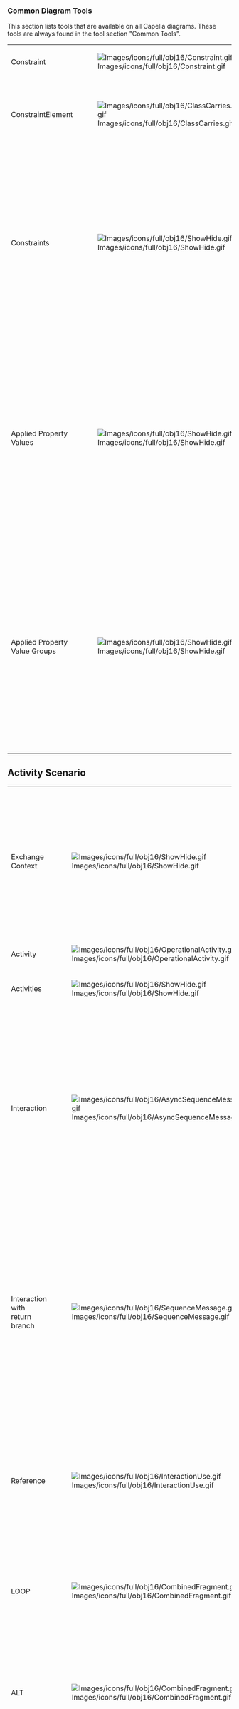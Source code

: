 === Common Diagram Tools ===

This section lists tools that are available on all Capella diagrams. These tools are always found in the tool section "Common Tools".

{| border="1"
|-
| 	Constraint
| [[Image:Images/icons/full/obj16/Constraint.gif]]
| 		Create a new Constraint.
|-
| 	ConstraintElement
| [[Image:Images/icons/full/obj16/ClassCarries.gif]]
| 		Allocate a Source Constraint to an available Target Capella Element.
|-
| 	Constraints
| [[Image:Images/icons/full/obj16/ShowHide.gif]] 
| 		Creates or deletes graphical objects corresponding to existing Constraints. Removing a Constraint graphical object does not delete this Constraint from the model. This tool does not modify the semantic model. 	
|-
| 	Applied Property Values
| [[Image:Images/icons/full/obj16/ShowHide.gif]]
| 		Creates or deletes graphical objects corresponding to existing Property Values. Removing a Property Value graphical object does not delete this Property Value from the model. This tool does not modify the semantic model.
|-
| 	Applied Property Value Groups 	
| [[Image:Images/icons/full/obj16/ShowHide.gif]]
| 		Creates or deletes graphical objects corresponding to existing Property Value Groups. Removing a Property Value Group graphical object does not delete this Property Value Group from the model. This tool does not modify the semantic model.
|}


== Activity Scenario ==
                                                                                                                                                                                                                                    
{| border="1"
|-
| 	Exchange Context 	
| [[Image:Images/icons/full/obj16/ShowHide.gif]] 
| 		Creates or deletes graphical objects corresponding to existing Exchange Contexts. Removing an Exchange Context graphical object does not delete the corresponding Constraint from the model. This tool does not modify the semantic model. 	
|-
| 	Activity 	
| [[Image:Images/icons/full/obj16/OperationalActivity.gif]] 
| 
|-
| 	Activities 	
| [[Image:Images/icons/full/obj16/ShowHide.gif]] 
| 
|-
| 	Interaction 	
| [[Image:Images/icons/full/obj16/AsyncSequenceMessage.gif]] 
| 		Creates a new Sequence Message invoking an Interaction without return branch between the Source and Target Lifelines representing existing Operational Activities. This tool opens a selection wizard to select an available existing Interaction or to create a new one between these Operational Activities. 	
|-
| 	Interaction with return branch 	
| [[Image:Images/icons/full/obj16/SequenceMessage.gif]] 
| 		Creates a new Sequence Message invoking an Interaction with return branch between the Source and Target Lifelines representing existing Operational Activities. This tool opens a selection wizard to select an available existing Interaction or to create a new one between these Operational Activities. 	
|-
| 	Reference 	
| [[Image:Images/icons/full/obj16/InteractionUse.gif]] 
| 		Creates a Reference to an existing Operational Activity Scenario. Lifelines covered by the Reference box represent Operational Activities also represented in the referenced Scenario. 	
|-
| 	LOOP 	
| [[Image:Images/icons/full/obj16/CombinedFragment.gif]] 
| 		Creates a Combined Fragment with the kind LOOP (repeated part of the Scenario) and involving the covered Lifelines.  	
|-
| 	ALT 	
| [[Image:Images/icons/full/obj16/CombinedFragment.gif]] 
| 		Creates a Combined Fragment with the kind ALT (Alternative) and involving the covered Lifelines. Operands should be added to the combined Fragment. 	
|-
| 	PAR 	
| [[Image:Images/icons/full/obj16/CombinedFragment.gif]] 
| 		Creates a Combined Fragment with the kind PAR (Parallel) and involving the covered Lifelines. Operands should be added to the combined Fragment. 	
|-
| 	Other Combined Fragment 	
| [[Image:Images/icons/full/obj16/CombinedFragment.gif]] 
| 		Creates a Combined Fragment with selected kind and involving the covered Lifelines. The Kind of the Fragment has to be set using the Property Editors. 	
|-
| 	Operand 	
| [[Image:Images/icons/full/obj16/InteractionOperand.gif]] 
| 		Creates a new Operand within the selected Combined Fragment.  	
|-
| 	State / Mode 	
| [[Image:Images/icons/full/obj16/ShowHide.gif]] 
| 		Create a State Fragment referencing an existing State/Mode of the Target Component/Actor. This tool opens a selection wizard to select an available State/Mode. 	
|-
| 	Duration 	
| [[Image:Images/icons/full/obj16/BracketEdgeStyle.gif]] 
| 		Create a new constraint duration between two interaction fragments of the sequence diagram. 	
|}
=== Sample ===
[[Image:Images/diagrams/EOLE/OAS_Operational Activity Scenario.jpg|Sample will be available soon]]    

== Capability Realization Blank ==
                                                                                                                                                                                                                                                                                                    
{| border="1"
|-
| 	Capability Realization  	
| [[Image:Images/icons/full/obj16/CapabilityUseCase.gif]] 
| 		Creates a new Capability Realization 	
|-
| 	Component 	
| [[Image:Images/icons/full/obj16/System.gif]] 
| 		Creates a new Logical / Physical Component (and creates a Part in the selected Container Component) 	
|-
| 	COTS 	
| [[Image:Images/icons/full/obj16/System.gif]] 
| 		Creates a new Configuration Item with kind COTS (Commercial Off The Shelf). 	
|-
| 	CS 	
| [[Image:Images/icons/full/obj16/System.gif]] 
| 		Creates a new Configuration Item with kind CS (Computer Software) . 	
|-
| 	HW 	
| [[Image:Images/icons/full/obj16/System.gif]] 
| 		Creates a new Configuration Item with kind HW (Hardware) . 	
|-
| 	Interface 	
| [[Image:Images/icons/full/obj16/System.gif]] 
| 		Creates a new Configuration Item with kind Interface. 	
|-
| 	NDI 	
| [[Image:Images/icons/full/obj16/System.gif]] 
| 		Creates a new Configuration Item with kind NDI (Not Developed Item) . 	
|-
| 	Prime Item 	
| [[Image:Images/icons/full/obj16/System.gif]] 
| 		Creates a new Configuration Item with kind Prime Item. 	
|-
| 	System 	
| [[Image:Images/icons/full/obj16/System.gif]] 
| 		Creates a new Configuration Item with kind System. 	
|-
| 	Actor 	
| [[Image:Images/icons/full/obj16/Actor.gif]] 
| 		Creates a new Logical Actor / Physical Actor (and creates a Part in the Context element of the current level) 	
|-
| 	Involvement 	
| [[Image:Images/icons/full/obj16/Use.gif]] 
| 		Creates a new Involvement relationship between the source Capability Realization and the target Component. 	
|-
| 	Extends 	
| [[Image:Images/icons/full/obj16/Extend.gif]] 
| 		Creates a new Extension relationship between the source and target Capability Realizations. 	
|-
| 	Includes 	
| [[Image:Images/icons/full/obj16/Include.gif]] 
| 		Creates a new Inclusion relationship between the source and target Capability Realizations. 	
|-
| 	Generalization 	
| [[Image:Images/icons/full/obj16/Generalization.gif]] 
| 		Creates a new Generalization relationship between the source and target Actors/Components/Capabilities. 	
|-
| 	Capability Realizations 	
| [[Image:Images/icons/full/obj16/ShowHide.gif]] 
| 		Insert/Remove Capability Realizations. Create or delete graphical objects corresponding to already existing Capability Realizations. Removing a Capability Realization graphical object from the diagram does not delete the Capability Realization from the model. This tool does not modify the semantic model. 	
|-
| 	Components 	
| [[Image:Images/icons/full/obj16/ShowHide.gif]] 
| 		Insert/Remove Logical / Physical Component. Create or delete graphical objects representing existing Components. Removing a Component graphical object from a diagram does not delete the Component from the model. This tool does not modify the semantic model. 	
|-
| 	Actors 	
| [[Image:Images/icons/full/obj16/ShowHide.gif]] 
| 		Insert/Remove Logical / Physical Actors. Create or delete graphical objects representing existing Actors. Removing a Component graphical object from a diagram does not delete the Actor from the model. This tool does not modify the semantic model. 	
|-
| 	Relationships 	
| [[Image:Images/icons/full/obj16/ShowHide.gif]] 
| 		Insert/Remove Relationships 	
|}    
=== Sample ===
[[Image:Images/diagrams/EOLE/CRB_Capability Realization Blank.jpg|Sample will be available soon]]    

== Capability Realization Refinement [DEPRECATED] ==
   
== Class Diagram Blank ==
                                                                                                                                                                                                                                                                                                                                                                                                                                                                                                                                                                                                                                                                                                                                                                                                                                 
{| border="1"
|-
| 	Data Package 	
| [[Image:Images/icons/full/obj16/ClassPkg.gif]] 
| 		Creates a new Data Package. 	
|-
| 	Class 	
| [[Image:Images/icons/full/obj16/Class.gif]] 
| 		Creates a new Class. 	
|-
| 	Union 	
| [[Image:Images/icons/full/obj16/Union.gif]] 
| 		Creates a new Union. 	
|-
| 	Collection 	
| [[Image:Images/icons/full/obj16/Collection.gif]] 
| 		Creates a new Collection. 	
|-
| 	BooleanType 	
| [[Image:Images/icons/full/obj16/BooleanType.gif]] 
| 		Creates a new Boolean Type. 	
|-
| 	BooleanLiteral 	
| [[Image:Images/icons/full/obj16/LiteralStringValue.gif]] 
| 		Creates a new Boolean Literal. 	
|-
| 	Enumeration 	
| [[Image:Images/icons/full/obj16/Enumeration.gif]] 
| 		Creates a new Enumeration. 	
|-
| 	EnumerationLiteral 	
| [[Image:Images/icons/full/obj16/EnumerationLiteral.gif]] 
| 		Creates a new Enumeration Literal in the selected Enumeration. 	
|-
| 	NumericType 	
| [[Image:Images/icons/full/obj16/NumericType.gif]] 
| 		Creates a new NumericType. 	
|-
| 	StringType 	
| [[Image:Images/icons/full/obj16/StringType.gif]] 
| 		Creates a new StringType. 	
|-
| 	PhysicalQuantity 	
| [[Image:Images/icons/full/obj16/PhysicalQuantity.gif]] 
| 		Creates a new Physical Quantity. 	
|-
| 	Unit 	
| [[Image:Images/icons/full/obj16/Unit.gif]] 
| 		Creates a new Unit. 	
|-
| 	Numeric Reference 	
| [[Image:Images/icons/full/obj16/NumericReference.gif]] 
| 		Creates a new Numeric Reference. 	
|-
| 	Literal Numeric Value 	
| [[Image:Images/icons/full/obj16/LiteralNumericValue.gif]] 
| 		Creates a new Literal Numeric Value. 	
|-
| 	Unary Expression 	
| [[Image:Images/icons/full/obj16/UnaryExpression.gif]] 
| 		Creates a new Unary Expression. 	
|-
| 	Binary Expression 	
| [[Image:Images/icons/full/obj16/BinaryExpression.gif]] 
| 		Creates a new Binary Expression. 	
|-
| 	Literal String Value 	
| [[Image:Images/icons/full/obj16/LiteralStringValue.gif]] 
| 		Creates a new Literal String Value. 	
|-
| 	String Reference 	
| [[Image:Images/icons/full/obj16/StringReference.gif]] 
| 		Creates a new String Reference. 	
|-
| 	Boolean Reference 	
| [[Image:Images/icons/full/obj16/BooleanReference.gif]] 
| 		Creates a new Boolean Reference. 	
|-
| 	Complex Value 	
| [[Image:Images/icons/full/obj16/ComplexValue.gif]] 
| 		Creates a new Complex Value. 	
|-
| 	Complex Value Reference 	
| [[Image:Images/icons/full/obj16/ComplexValueReference.gif]] 
| 		Creates a new Complex Value Reference. 	
|-
| 	Enumeration Reference 	
| [[Image:Images/icons/full/obj16/EnumerationReference.gif]] 
| 		Creates a new Enumeration Reference. 	
|-
| 	Collection Value 	
| [[Image:Images/icons/full/obj16/ComplexValueReference.gif]] 
| 		Creates a new Collection Value. 	
|-
| 	Collection Value Reference 	
| [[Image:Images/icons/full/obj16/ComplexValueReference.gif]] 
| 		Creates a new Collection Value Reference. 	
|-
| 	Property 	
| [[Image:Images/icons/full/obj16/Property.gif]] 
| 		Creates a new Property in the selected Class or Union. This tool opens a selection wizard to select the type of the Property. 	
|-
| 	Class Operation 	
| [[Image:Images/icons/full/obj16/Service.gif]] 
| 		Creates a new Operation in the selected Class. 	
|-
| 	Parameter 	
| [[Image:Images/icons/full/obj16/Parameter.gif]] 
| 		Creates a new Parameter for the selected Class Operation. This tool opens a selection wizard to select the Type of the Parameter. 	
|-
| 	Association 	
| [[Image:Images/icons/full/obj16/ClassAssociation.gif]] 
| 		Creates a new Association relationship between the Source and Target Classifiers (Class, Union, Collection).  	
|-
| 	Aggregation 	
| [[Image:Images/icons/full/obj16/ClassAggregation.gif]] 
| 		Creates a new Aggregation relationship between the Source and Target Classifiers (Class, Union, Collection).. 	
|-
| 	Composition 	
| [[Image:Images/icons/full/obj16/ClassComposition.gif]] 
| 		Creates a new Composition relationship between the Source and Target Classifiers (Class, Union, Collection). 	
|-
| 	Generalization 	
| [[Image:Images/icons/full/obj16/Generalization.gif]] 
| 		Creates a new Generalization relationship between the Source and Target elements (Class, Union, Collection, Datatypes, etc.). 	
|-
| 	Collection Type 	
| [[Image:Images/icons/full/obj16/ClassCarries.gif]] 
| 		Sets the type of a Collection with an existing Type.  	
|-
| 	Data Packages 	
| [[Image:Images/icons/full/obj16/ShowHide.gif]] 
| 		Creates or deletes graphical objects corresponding to existing Data Packages. Removing a Data Package graphical object does not delete this Data Package from the model. This tool does not modify the semantic model.  	
|-
| 	Types 	
| [[Image:Images/icons/full/obj16/ShowHide.gif]] 
| 		Creates or deletes graphical objects corresponding to existing Types. Removing a Type graphical object does not delete this Type from the model. This tool does not modify the semantic model. 	
|-
| 	Properties 	
| [[Image:Images/icons/full/obj16/ShowHide.gif]] 
| 		Insert/Remove properties 	
|-
| 	Operations 	
| [[Image:Images/icons/full/obj16/ShowHide.gif]] 
| 		Insert/Remove operations 	
|-
| 	Data Values 	
| [[Image:Images/icons/full/obj16/ShowHide.gif]] 
| 		Insert/Remove Data Values 	
|-
| 	Relationships 	
| [[Image:Images/icons/full/obj16/ShowHide.gif]] 
| 		Insert/Remove Relationships 	
|-
| 	Interface Package 	
| [[Image:Images/icons/full/obj16/ClassPkg.gif]] 
| 		Creates a new Interface Package. 	
|-
| 	Interface 	
| [[Image:Images/icons/full/obj16/Interface.gif]] 
| 		Creates a new Interface. 	
|-
| 	Event 	
| [[Image:Images/icons/full/obj16/ExchangeItemEvent.gif]] 
| 		Creates a new Exchange Item with a Communication Mechanism set to EVENT. 	
|-
| 	Operation 	
| [[Image:Images/icons/full/obj16/ExchangeItemOperation.gif]] 
| 		Creates a new Exchange Item with a Communication Mechanism set to OPERATION. 	
|-
| 	Flow 	
| [[Image:Images/icons/full/obj16/ExchangeItemFlow.gif]] 
| 		Creates a new Exchange Item with a Communication Mechanism set to FLOW. 	
|-
| 	Data 	
| [[Image:Images/icons/full/obj16/ExchangeItemData.gif]] 
| 		Creates a new Exchange Item with a Communication Mechanism set to SHARED_DATA. 	
|-
| 	Undefined Exchange Item 	
| [[Image:Images/icons/full/obj16/ExchangeItem.gif]] 
| 		Create a new Exchange Item with an UNSET Communication Mechanism. 	
|-
| 	Exchange Item Element 	
| [[Image:Images/icons/full/obj16/ClassCarries.gif]] 
| 		Creates a new Exchange Item Element belonging to the Source Exchange Item and typed by the Target Type. 	
|-
| 	Manage Exchange Item Allocations 	
| [[Image:Images/icons/full/obj16/Manage.gif]] 
| 		Manage Exchange Item Allocations 	
|-
| 	Interface Packages 	
| [[Image:Images/icons/full/obj16/ShowHide.gif]] 
| 		Insert/Remove Interface Packages 	
|-
| 	Interfaces 	
| [[Image:Images/icons/full/obj16/ShowHide.gif]] 
| 		Insert/Remove Interfaces 	
|-
| 	Exchange Items 	
| [[Image:Images/icons/full/obj16/ShowHide.gif]] 
| 		Insert/Remove Exchange Items 	
|-
| 	Exchange Item Element Links 	
| [[Image:Images/icons/full/obj16/ShowHide.gif]] 
| 		Insert/Remove Exchange Item Element Links 	
|-
| 	Initialization from existing diagram 	
| [[Image:Images/icons/full/obj16/DAnalysis.png]] 
| 		Initializes the current diagram according to an existing diagram defined in the previous architecture. It adds realizing elements for each element from the source diagram and preserves layout between diagrams. This tool does not modify the semantic model. 	
|}    
=== Sample ===
[[Image:Images/diagrams/EOLE/CDB_Class Diagram Blank.jpg|Sample will be available soon]]    
== Exchange Scenario ==
                                                                                                                                                                                                                                                                                                                                                                                                                              
{| border="1"
|-
| 	Exchange Context 	
| [[Image:Images/icons/full/obj16/ShowHide.gif]] 
| 		Creates or deletes graphical objects corresponding to existing Exchange Contexts. Removing an Exchange Context graphical object does not delete the corresponding Constraint from the model. This tool does not modify the semantic model. 	
|-
| 	Node PC 	
| [[Image:Images/icons/full/obj16/ComponentInstanceNodePC.gif]] 
| 
|-
| 	Behavior PC 	
| [[Image:Images/icons/full/obj16/ComponentInstance.gif]] 
| 
|-
| 	Component 	
| [[Image:Images/icons/full/obj16/ComponentInstance.gif]] 
| 
|-
| 	Actor 	
| [[Image:Images/icons/full/obj16/Actor.gif]] 
| 
|-
| 	Components 	
| [[Image:Images/icons/full/obj16/ShowHide.gif]] 
| 
|-
| 	Actors 	
| [[Image:Images/icons/full/obj16/ShowHide.gif]] 
|
|-
| 	Add multiple lifelines for an existing Actor
| [[Image:Images/icons/full/obj16/AddInstanceRole.gif]]
| 	Creates a new Lifeline representing an existing Actor. This allows to have multiple Lifelines representing the same Actor in a single scenario. 
| 
|-
| 	Add multiple lifelines for an existing Component
| [[Image:Images/icons/full/obj16/AddInstanceRole.gif]]
| 	Creates a new Lifeline representing an existing Component. This allows to have multiple Lifelines representing the same Component in a single scenario. 
| 
|-
| 	Functional Exchange 	
| [[Image:Images/icons/full/obj16/AsyncSequenceMessage.gif]] 
| 		Creates a new Sequence Message invoking a Functional Exchange without return branch between the Source and Target Lifelines representing existing Component/Actor Parts. The kind of these Components/Actors is related to the Architecture. This tool opens a selection wizard to select an available existing Functional Exchange or to create a new one between existing/new allocated  Functions. This tool is masked as soon as a Component Exchange is displayed on the scenario. 	
|-
| 	Functional Exchange with Return Branch 	
| [[Image:Images/icons/full/obj16/SequenceMessage.gif]] 
| 		Creates a new Sequence Message invoking a Functional Exchange with return branch between the Source and Target Lifelines representing existing Component/Actor Parts. The kind of these Components/Actors is related to the Architecture. This tool opens a selection wizard to select an available existing Functional Exchange or to create a new one between existing/new allocated  Functions. This tool is masked as soon as a Component Exchange is displayed on the scenario.  	
|-
| 	Component Exchange 	
| [[Image:Images/icons/full/obj16/AsyncSequenceMessage.gif]] 
| 		Creates a new Sequence Message invoking a Component Exchange without return branch between the Source and Target Lifelines representing existing Component/Actor Parts. The kind of these Components/Actors is related to the Architecture. This tool opens a selection wizard to select an available existing Component Exchange or to create a new one between these Components/Actors.This tool is masked as soon as a Functional Exchange is displayed on the scenario. 	
|-
| 	Component Exchange with Return Branch 	
| [[Image:Images/icons/full/obj16/SequenceMessage.gif]] 
| 		Creates a new Sequence Message invoking a Component Exchange with return branch between the Source and Target Lifelines representing existing Component/Actor Parts. The kind of these Components/Actors is related to the Architecture. This tool opens a selection wizard to select an available existing Component Exchange or to create a new one between these Components/Actors.This tool is masked as soon as a Functional Exchange is displayed on the scenario. 	
|-
| 	Arm timer 	
| [[Image:Images/icons/full/obj16/SequenceMessage.gif]] 
| 		Create a new sequence message to arm a timer. 	
|-
| 	Cancel timer 	
| [[Image:Images/icons/full/obj16/SequenceMessage.gif]] 
| 		Create a new sequence message to cancel a prieviously armed timer. 	
|-
| 	Found Functional Exchange 	
| [[Image:Images/icons/full/obj16/FoundMessage.gif]] 
| 		Creates a new Found Sequence Message invoking a Functional Exchange between the Source and Target Lifelines representing existing Components / Actors. This tool opens a selection wizard to select an available existing Functional Exchange. 	
|-
| 	Lost Component Exchange 	
| [[Image:Images/icons/full/obj16/LostMessage.gif]] 
| 		Creates a new Lost Sequence Message invoking a Component Exchange between the Source and Target Lifelines representing existing Components / Actors. This tool opens a selection wizard to select an available existing Component Exchange. 	
|-
| 	Found Component Exchange 	
| [[Image:Images/icons/full/obj16/FoundMessage.gif]] 
| 		Creates a new Found Sequence Message invoking a Component Exchange between the Source and Target Lifelines representing existing Components / Actors. This tool opens a selection wizard to select an available existing Component Exchange. 	
|-
| 	Lost Functional Exchange 	
| [[Image:Images/icons/full/obj16/LostMessage.gif]] 
| 		Creates a new Lost Sequence Message invoking a Functional Exchange between the Source and Target Lifelines representing existing Components / Actors. This tool opens a selection wizard to select an available existing Functional Exchange. 	
|-
| 	Allocated Function 	
| [[Image:Images/icons/full/obj16/ShowHide.gif]] 
| 		Create a State Fragment referencing an existing Function allocated to Target Component/Actor. This tool opens a selection wizard to select an available Function. 	
|-
| 	Involved State / Mode 	
| [[Image:Images/icons/full/obj16/ShowHide.gif]] 
| 		Create a State Fragment referencing an existing State/Mode of the Target Component/Actor. This tool opens a selection wizard to select an available State/Mode. 	
|-
| 	Reference 	
| [[Image:Images/icons/full/obj16/InteractionUse.gif]] 
| 		Creates a Reference to existing Scenario with the kind DATA_FLOW covering Target Lifelines representing existing Component/Actor Parts. 	
|-
| 	LOOP 	
| [[Image:Images/icons/full/obj16/CombinedFragment.gif]] 
| 		Creates a Combined Fragment with the kind LOOP covering Target Lifelines representing existing Component/Actor Parts. 	
|-
| 	ALT 	
| [[Image:Images/icons/full/obj16/CombinedFragment.gif]] 
| 		Creates a Combined Fragment with the kind ALT covering Target Lifelines representing existing Component/Actor Parts. Operands should be added to the combined Fragment. 	
|-
| 	PAR 	
| [[Image:Images/icons/full/obj16/CombinedFragment.gif]] 
| 		Creates a Combined Fragment with the kind PAR covering Target Lifelines representing existing Component/Actor Parts. Operands should be added to the combined Fragment. 	
|-
| 	Other Combined Fragment 	
| [[Image:Images/icons/full/obj16/CombinedFragment.gif]] 
| 		Creates a Combined Fragment with selected kind covering Target Lifelines representing existing Component/Actor Parts. Operands should be added to the combined Fragment. 	
|-
| 	Operand 	
| [[Image:Images/icons/full/obj16/InteractionOperand.gif]] 
| 		Creates a new Operand within the target Combined Fragment.  	
|-
| 	Duration 	
| [[Image:Images/icons/full/obj16/BracketEdgeStyle.gif]] 
| 		Create a new constraint duration between two interaction fragments of the sequence diagram. 	
|}    
=== Sample ===
[[Image:Images/diagrams/EOLE/ES_Exchange Scenario.jpg|Sample will be available soon]]    
== Interface Scenario ==
                                                                                                                                                                                                                                                                                                                                                                                                                                                                  
{| border="1"
|-
| 	Component 	
| [[Image:Images/icons/full/obj16/InstanceRole.gif]] 
| 
|-
| 	COTS 	
| [[Image:Images/icons/full/obj16/InstanceRole.gif]] 
| 
|-
| 	CS 	
| [[Image:Images/icons/full/obj16/InstanceRole.gif]] 
| 
|-
| 	HW 	
| [[Image:Images/icons/full/obj16/InstanceRole.gif]] 
| 
|-
| 	Interface 	
| [[Image:Images/icons/full/obj16/InstanceRole.gif]] 
| 
|-
| 	NDI 	
| [[Image:Images/icons/full/obj16/InstanceRole.gif]] 
| 
|-
| 	Prime Item 	
| [[Image:Images/icons/full/obj16/InstanceRole.gif]] 
| 
|-
| 	System 	
| [[Image:Images/icons/full/obj16/InstanceRole.gif]] 
| 
|-
| 	Actor 	
| [[Image:Images/icons/full/obj16/Actor.gif]] 
| 
|-
| 	Components 	
| [[Image:Images/icons/full/obj16/ShowHide.gif]] 
| 
|-
| 	Actors 	
| [[Image:Images/icons/full/obj16/ShowHide.gif]] 
| 
|-
| 	Add multiple lifelines for an existing Actor
| [[Image:Images/icons/full/obj16/AddInstanceRole.gif]]
| 	Creates a new Lifeline representing an existing Actor. This allows to have multiple Lifelines representing the same Actor in a single scenario. 
| 
|-
| 	Add multiple lifelines for an existing Component
| [[Image:Images/icons/full/obj16/AddInstanceRole.gif]]
| 	Creates a new Lifeline representing an existing Component. This allows to have multiple Lifelines representing the same Component in a single scenario. 
| 
|-
| 	Shared Data/Event  	
| [[Image:Images/icons/full/obj16/ShowHide.gif]] 
| 
|-
| 	Sequence Message 	
| [[Image:Images/icons/full/obj16/AsyncSequenceMessage.gif]] 
| 		Creates a new Sequence Message invoking a Interface Exchange Item allocation without return branch between the Source and Target Lifelines representing existing Component/Actor Parts. The kind of these Components/Actors is related to the Architecture. This tool opens a selection wizard to select an available existing Interface Exchange Item allocation or to create a new one to existing/new Interface. 	
|-
| 	Sequence Message with Return Branch 	
| [[Image:Images/icons/full/obj16/SequenceMessage.gif]] 
| 		Creates a new Sequence Message invoking a Interface Exchange Item allocation with return branch between the Source and Target Lifelines representing existing Component/Actor Parts. The kind of these Components/Actors is related to the Architecture. This tool opens a selection wizard to select an available existing Interface Exchange Item allocation or to create a new one to existing/new Interface. 	
|-
| 	Create message 	
| [[Image:Images/icons/full/obj16/CreateSequenceMessage.gif]] 
| 		Creates a new Create Sequence Message invoking a Interface Exchange Item allocation between the Source and Target Lifelines representing existing Component/Actor Parts. The kind of these Components/Actors is related to the Architecture. This tool opens a selection wizard to select an available existing Interface Exchange Item allocation or to create a new one to existing/new Interface. 	
|-
| 	Delete message 	
| [[Image:Images/icons/full/obj16/DeleteSequenceMessage.gif]] 
| 		Creates a new Delete Sequence Message invoking a Interface Exchange Item allocation between the Source and Target Lifelines representing existing Component/Actor Parts. The kind of these Components/Actors is related to the Architecture. This tool opens a selection wizard to select an available existing Interface Exchange Item allocation or to create a new one to existing/new Interface. 	
|-
| 	Arm timer 	
| [[Image:Images/icons/full/obj16/SequenceMessage.gif]] 
| 		Create a new sequence message to arm a timer. 	
|-
| 	Cancel timer 	
| [[Image:Images/icons/full/obj16/SequenceMessage.gif]]  
| 		Create a new sequence message to cancel a prieviously armed timer. 	
|-
| 	Found Message 	
| [[Image:Images/icons/full/obj16/FoundMessage.gif]] 
| 		Creates a new Found Sequence Message invoking an Exchange Item between the Source and Target Lifelines representing existing Components / Actors. This tool opens a selection wizard to select an available existing Exchange Item. 	
|-
| 	Lost Message 	
| [[Image:Images/icons/full/obj16/LostMessage.gif]] 
| 		Creates a new Lost Sequence Message invoking an Exchange Item between the Source and Target Lifelines representing existing Components / Actors. This tool opens a selection wizard to select an available existing Exchange Item. 	
|-
| 	LOOP 	
| [[Image:Images/icons/full/obj16/CombinedFragment.gif]] 
| 		Creates a Combined Fragment with the kind LOOP covering Target Lifelines representing existing Component/Actor Parts. 	
|-
| 	ALT 	
| [[Image:Images/icons/full/obj16/CombinedFragment.gif]] 
| 		Creates a Combined Fragment with the kind ALT covering Target Lifelines representing existing Component/Actor Parts. Operands should be added to the combined Fragment. 	
|-
| 	PAR 	
| [[Image:Images/icons/full/obj16/CombinedFragment.gif]] 
| 		Creates a Combined Fragment with the kind PAR covering Target Lifelines representing existing Component/Actor Parts. Operands should be added to the combined Fragment. 	
|-
| 	Other Combined Fragment 	
| [[Image:Images/icons/full/obj16/CombinedFragment.gif]] 
| 		Creates a Combined Fragment with selected kind covering Target Lifelines representing existing Component/Actor Parts. Operands should be added to the combined Fragment. 	
|-
| 	Duration 	
| [[Image:Images/icons/full/obj16/BracketEdgeStyle.gif]] 
| 		Create a new constraint duration between two interaction fragments of the sequence diagram. 	
|-
| 	Exchange Context 	
| [[Image:Images/icons/full/obj16/ShowHide.gif]] 
| 		Creates or deletes graphical objects corresponding to existing Exchange Contexts. Removing an Exchange Context graphical object does not delete the corresponding Constraint from the model. This tool does not modify the semantic model. 	
|-
| 	Allocated Function 	
| [[Image:Images/icons/full/obj16/ShowHide.gif]] 
| 		Create a State Fragment referencing an existing Function allocated to Target Component/Actor. This tool opens a selection wizard to select an available Function. 	
|-
| 	Involved State / Mode 	
| [[Image:Images/icons/full/obj16/ShowHide.gif]] 
| 		Create a State Fragment referencing an existing State/Mode of the Target Component/Actor. This tool opens a selection wizard to select an available State/Mode. 	
|-
| 	Reference 	
| [[Image:Images/icons/full/obj16/InteractionUse.gif]] 
| 		Create a State Fragment referencing an existing State/Mode of the Target Component/Actor. This tool opens a selection wizard to select an available State/Mode. 	
|-
| 	Operand 	
| [[Image:Images/icons/full/obj16/InteractionOperand.gif]] 
| 		Creates a new Operand within the target Combined Fragment.  	
|}    
=== Sample ===
[[Image:Images/diagrams/EOLE/IS_Interface Scenario.jpg|Sample will be available soon]]    
== Configuration Items Breakdown ==
                                                                                                                                                                
{| border="1"
|-
| 	COTS 	
| [[Image:Images/icons/full/obj16/COTSCI.gif]] 
| 		Creates a new Configuration Item with kind COTS (Commercial Off The Shelf). 	
|-
| 	CS 	
| [[Image:Images/icons/full/obj16/CSCI.gif]] 
| 		Creates a new Configuration Item with kind CS (Computer Software) . 	
|-
| 	HW 	
| [[Image:Images/icons/full/obj16/HWCI.gif]] 
| 		Creates a new Configuration Item with kind HW (Hardware) . 	
|-
| 	Interface 	
| [[Image:Images/icons/full/obj16/InterfaceCI.gif]] 
| 		Creates a new Configuration Item with kind Interface. 	
|-
| 	NDI 	
| [[Image:Images/icons/full/obj16/NDICI.gif]] 
| 		Creates a new Configuration Item with kind NDI (Not Developed Item) . 	
|-
| 	Prime Item 	
| [[Image:Images/icons/full/obj16/PrimeItemCI.gif]] 
| 		Creates a new Configuration Item with kind Prime Item. 	
|-
| 	System 	
| [[Image:Images/icons/full/obj16/SystemCI.gif]] 
| 		Creates a new Configuration Item with kind System. 	
|-
| 	Contained In 	
| [[Image:Images/icons/full/obj16/containedIn.png]] 
| 		Move a Source Configuration Item Part from its Container to Target Configuration Item Part. 	
|}    
=== Sample ===
[[Image:Images/diagrams/EOLE/CIBD_Configuration Items Breakdown.jpg|Sample will be available soon]]    
== Contextual Capability ==
                                                                                                                                                                                                                           
{| border="1"
|-
| 	Actor 	
| [[Image:Images/icons/full/obj16/Actor.gif]] 
| 		Creates a new Actor. 	
|-
| 	Mission 	
| [[Image:Images/icons/full/obj16/Mission.gif]] 
| 		Creates a new Mission. 	
|-
| 	Capability 	
| [[Image:Images/icons/full/obj16/CapabilityUseCase.gif]] 
| 		Creates a new Capability. 	
|-
| 	Capability Exploitation 	
| [[Image:Images/icons/full/obj16/Use.gif]] 
| 		Create a new Capability Exploitation relationship between the Source Mission and Target Capability. 	
|-
| 	Involved Actor 	
| [[Image:Images/icons/full/obj16/Use.gif]] 
| 		Create a new Actor Capability Involvement relationship between the Source Capability and Target Actor. 	
|-
| 	Extends 	
| [[Image:Images/icons/full/obj16/Extend.gif]] 
| 		Create a new Capability Extension relationship between the Source and Target Capabilities. 	
|-
| 	Includes 	
| [[Image:Images/icons/full/obj16/Include.gif]] 
| 		Create a new Capability Inclusion relationship between the Source and Target Capabilities. 	
|-
| 	Generalization 	
| [[Image:Images/icons/full/obj16/Generalization.gif]] 
| 		Create a new Generalization relationship between the Source and Target Super Actors/Capabilities. 	
|-
| 	Actors 	
| [[Image:Images/icons/full/obj16/ShowHide.gif]] 
| 		Insert/Remove Actors. Create or delete graphical objects corresponding to existing Actors. Removing an Actor graphical does not delete this Actor. This tool does not modify the semantic model. 	
|-
| 	Missions 	
| [[Image:Images/icons/full/obj16/ShowHide.gif]] 
| 		Insert/Remove Missions. Create or delete graphical objects corresponding to existing Missions. Removing a Mission graphical does not delete this Actor. This tool does not modify the semantic model. 	
|-
| 	Capabilities 	
| [[Image:Images/icons/full/obj16/ShowHide.gif]] 
| 		Insert/Remove Capabilities. Create or delete graphical objects corresponding to existing Capabilities. Removing a Capability graphical does not delete this Actor. This tool does not modify the semantic model. 	
|-
| 	Relationships 	
| [[Image:Images/icons/full/obj16/ShowHide.gif]] 
| 		Insert/Remove Relationships 	
|}    
=== Sample ===
[[Image:Images/diagrams/EOLE/CC_Contextual Capabilty.jpg|Sample will be available soon]]    
== Contextual Capability Realization Involvement ==
                                                                                 
{| border="1"
|-
| 	Involve Component 	
| [[Image:Images/icons/full/obj16/Insert.gif]] 
| 		Create a new Involvement relationship between the Source Capability and Target Component. This tool opens a selection wizard to select an available Component. 	
|}    
=== Sample ===
[[Image:Images/diagrams/EOLE/CRI_Contextual Capability Realization Involvement.jpg|Sample will be available soon]]    
== Contextual Component Detailed Interfaces ==
                                                                                                                                                                                                                                                                                                                                                                                                                         
{| border="1"
|-
| 	Interface 	
| [[Image:Images/icons/full/obj16/Interface.gif]] 
| 		Creates an Interface 	
|-
| 	In Flow Port 	
| [[Image:Images/icons/full/obj16/FlowPortIn.gif]] 
| 		Creates a Component Port with a Kind FLOW and a direction IN 	
|-
| 	Out Flow Port 	
| [[Image:Images/icons/full/obj16/FlowPortOut.gif]] 
| 		Creates a Component Port with a Kind FLOW and a direction OUT 	
|-
| 	InOut Flow Port 	
| [[Image:Images/icons/full/obj16/FlowPort.gif]] 
| 		Creates a Component Port with a Kind FLOW and a direction INOUT 	
|-
| 	Standard Port 	
| [[Image:Images/icons/full/obj16/StandardPort.gif]] 
| 		Creates a Component Port with a Kind STANDARD and a direction UNSET 	
|-
| 	Implements 	
| [[Image:Images/icons/full/obj16/Implement.gif]] 
| 		Creates an Implementation relationship from a Component to an Interface 	
|-
| 	Uses 	
| [[Image:Images/icons/full/obj16/Use.gif]] 
| 		Creates an Use relationship from a Component to an Interface 	
|-
| 	Requires 	
| [[Image:Images/icons/full/obj16/Require.gif]] 
| 		Creates a Require relationship from a Component Port to an Interface 	
|-
| 	Provides 	
| [[Image:Images/icons/full/obj16/Provide.gif]] 
| 		Creates a Provide relationship from a Component Port to an Interface 	
|-
| 	Generalization 	
| [[Image:Images/icons/full/obj16/Generalization.gif]] 
| 		Creates a Generalization relationship (inheritance) between two Components or between two Interfaces 	
|-
| 	Event 	
| [[Image:Images/icons/full/obj16/ExchangeItemEvent.gif]] 
| 		Creates an Exchange Item with a Communication Mechanism set to EVENT 	
|-
| 	Operation 	
| [[Image:Images/icons/full/obj16/ExchangeItemOperation.gif]] 
| 		Creates an Exchange Item with a Communication Mechanism set to OPERATION 	
|-
| 	Flow 	
| [[Image:Images/icons/full/obj16/ExchangeItemFlow.gif]] 
| 		Creates an Exchange Item with a Communication Mechanism set to FLOW 	
|-
| 	Data 	
| [[Image:Images/icons/full/obj16/ExchangeItemData.gif]] 
| 		Creates an Exchange Item with a Communication Mechanism set to SHARED DATA 	
|-
| 	Undefined Exchange Item 	
| [[Image:Images/icons/full/obj16/ExchangeItem.gif]] 
| 		Creates an Exchange Item with a Communication Mechanism set to UNSET 	
|-
| 	Exchange Item Element 	
| [[Image:Images/icons/full/obj16/Parameter.gif]] 
| 		Create a new Exchange Item Element in the selected Exchange Item. This tool opens a selection wizard to select the type of the Exchange Item Element. 	
|-
| 	Transmit 	
| [[Image:Images/icons/full/obj16/CommunicationLink.gif]] 
| 		Creates a Communication Link (Send/Produce/Call/Write) from a Component to an Exchange Item 	
|-
| 	Acquire 	
| [[Image:Images/icons/full/obj16/CommunicationLink.gif]] 
| 		Creates a Communication Link (Receive/Consume/Execute/Access) from a Component to an Exchange Item 	
|-
| 	Manage Exchange Item Allocations 	
| [[Image:Images/icons/full/obj16/Manage.gif]] 
| 		Creates an allocation relationship from an Interface to an Exchange Item. An Exchange Item can be allocated to several Interfaces. 	
|-
| 	Interfaces 	
| [[Image:Images/icons/full/obj16/ShowHide.gif]] 
| 		Insert/Remove Interfaces. Removing an Interface graphical object from a diagram does not delete the Interface from the model. This tool does not modify the semantic model. 	
|-
| 	Exchange Item Allocations 	
| [[Image:Images/icons/full/obj16/ShowHide.gif]] 
| 		Insert/Remove Exchange Items Allocations. Removing an Exchange Item Allocation graphical object from a diagram does not delete the Exchange Item Allocation from the model. This tool does not modify the semantic model. An Exchange Item allocation is a reference relationship from an Interface to an Exchange Item. 	
|-
| 	Exchange Items 	
| [[Image:Images/icons/full/obj16/ShowHide.gif]] 
| 		Insert/Remove Exchange Items. Removing an Exchange Item graphical object from a diagram does not delete the Exchange Item from the model. This tool does not modify the semantic model. 	
|-
| 	Exchange Item Elements 	
| [[Image:Images/icons/full/obj16/ShowHide.gif]] 
| 		Insert/Remove Exchange Items Elements. Removing an Exchange Item Element graphical object from a diagram does not delete the Exchange Item Element from the model. This tool does not modify the semantic model. 	
|}    
=== Sample ===
[[Image:Images/diagrams/EOLE/CDI_Contextual Component Detailed Interfaces.jpg|Sample will be available soon]]    
== Contextual Component External Interfaces ==
                                                                                                                                                                                                                                                                                                                                                                                                                                           
{| border="1"
|-
| 	Component 	
| [[Image:Images/icons/full/obj16/System.gif]] 
| 		Creates a new Logical / Physical Component (and creates a Part in the selected Container Component) 	
|-
| 	Actor 	
| [[Image:Images/icons/full/obj16/Actor.gif]] 
| 		Creates a new System Actor / Logical Actor / Physical Actor (and creates a Part in the Context element of the current level) 	
|-
| 	In Flow Port 	
| [[Image:Images/icons/full/obj16/FlowPortIn.gif]] 
| 		Creates a Component Port with a Kind FLOW and a direction IN 	
|-
| 	Out Flow Port 	
| [[Image:Images/icons/full/obj16/FlowPortOut.gif]] 
| 		Creates a Component Port with a Kind FLOW and a direction OUT 	
|-
| 	InOut Flow Port 	
| [[Image:Images/icons/full/obj16/FlowPort.gif]] 
| 		Creates a Component Port with a Kind FLOW and a direction INOUT 	
|-
| 	Standard Port 	
| [[Image:Images/icons/full/obj16/StandardPort.gif]] 
| 		Creates a Component Port with a Kind STANDARD and a direction UNSET 	
|-
| 	Interface 	
| [[Image:Images/icons/full/obj16/Interface.gif]] 
| 		Creates an Interface 	
|-
| 	Implements 	
| [[Image:Images/icons/full/obj16/Implement.gif]] 
| 		Creates an Implementation relationship from a Component to an Interface 	
|-
| 	Uses 	
| [[Image:Images/icons/full/obj16/Use.gif]] 
| 		Creates an Use relationship from a Component to an Interface 	
|-
| 	Provides 	
| [[Image:Images/icons/full/obj16/Provide.gif]] 
| 		Creates a Provide relationship from a Component Port to an Interface 	
|-
| 	Requires 	
| [[Image:Images/icons/full/obj16/Require.gif]] 
| 		Creates a Require relationship from a Component Port to an Interface 	
|-
| 	Generalization 	
| [[Image:Images/icons/full/obj16/Generalization.gif]] 
| 		Creates a Generalization relationship (inheritance) between two Components or between two Interfaces 	
|-
| 	Event 	
| [[Image:Images/icons/full/obj16/ExchangeItemEvent.gif]] 
| 		Creates an Exchange Item with a Communication Mechanism set to EVENT 	
|-
| 	Operation 	
| [[Image:Images/icons/full/obj16/ExchangeItemOperation.gif]] 
| 		Creates an Exchange Item with a Communication Mechanism set to OPERATION 	
|-
| 	Flow 	
| [[Image:Images/icons/full/obj16/ExchangeItemFlow.gif]] 
| 		Creates an Exchange Item with a Communication Mechanism set to FLOW 	
|-
| 	Data 	
| [[Image:Images/icons/full/obj16/ExchangeItemData.gif]] 
| 		Creates an Exchange Item with a Communication Mechanism set to SHARED DATA 	
|-
| 	Undefined Exchange Item 	
| [[Image:Images/icons/full/obj16/ExchangeItem.gif]] 
| 		Creates an Exchange Item with a Communication Mechanism set to UNSET 	
|-
| 	Exchange Item Allocation 	
| [[Image:Images/icons/full/obj16/Implement.gif]] 
| 		Creates an allocation relationship from an Interface to an Exchange Item. An Exchange Item can be allocated to several Interfaces. 	
|-
| 	Transmit 	
| [[Image:Images/icons/full/obj16/CommunicationLink.gif]] 
| 		Creates a Communication Link (Send/Produce/Call/Write) from a Component to an Exchange Item 	
|-
| 	Acquire 	
| [[Image:Images/icons/full/obj16/CommunicationLink.gif]] 
| 		Creates a Communication Link (Receive/Consume/Execute/Access) from a Component to an Exchange Item 	
|-
| 	Components 	
| [[Image:Images/icons/full/obj16/ShowHide.gif]] 
| 		Insert/Remove Logical / Physical Component. Create or delete graphical objects representing existing Components. Removing a Component graphical object from a diagram does not delete the Component from the model. This tool does not modify the semantic model. 	
|-
| 	Actors 	
| [[Image:Images/icons/full/obj16/ShowHide.gif]] 
| 		Insert/Remove Sytem / Logical / Physical Actors. Create or delete graphical objects representing existing Actors. Removing a Component graphical object from a diagram does not delete the Actor from the model. This tool does not modify the semantic model. 	
|-
| 	Interfaces 	
| [[Image:Images/icons/full/obj16/ShowHide.gif]] 
| 		Insert/Remove Interfaces. Removing an Interface graphical object from a diagram does not delete the Interface from the model. This tool does not modify the semantic model. 	
|-
| 	Exchange Items 	
| [[Image:Images/icons/full/obj16/ShowHide.gif]] 
| 		Insert/Remove Exchange Items. Removing an Exchange Item graphical object from a diagram does not delete the Exchange Item from the model. This tool does not modify the semantic model. 	
|}    
=== Sample ===
[[Image:Images/diagrams/EOLE/CEI_Contextual Component External Interfaces.jpg|Sample will be available soon]]    
== Contextual Component Internal Interfaces ==
                                                                                                                                                                                                                                                                                                                                                                                                                            
{| border="1"
|-
| 	Component 	
| [[Image:Images/icons/full/obj16/System.gif]] 
| 		Creates a new Logical / Physical Component (and creates a Part in the selected Container Component) 	
|-
| 	In Flow Port 	
| [[Image:Images/icons/full/obj16/FlowPortIn.gif]] 
| 		Creates a Component Port with a Kind FLOW and a direction IN 	
|-
| 	Out Flow Port 	
| [[Image:Images/icons/full/obj16/FlowPortOut.gif]] 
| 		Creates a Component Port with a Kind FLOW and a direction OUT 	
|-
| 	InOut Flow Port 	
| [[Image:Images/icons/full/obj16/FlowPort.gif]] 
| 		Creates a Component Port with a Kind FLOW and a direction INOUT 	
|-
| 	Standard Port 	
| [[Image:Images/icons/full/obj16/StandardPort.gif]] 
| 		Creates a Component Port with a Kind STANDARD and a direction UNSET 	
|-
| 	Interface 	
| [[Image:Images/icons/full/obj16/Interface.gif]] 
| 		Creates an Interface 	
|-
| 	Implements 	
| [[Image:Images/icons/full/obj16/Implement.gif]] 
| 		Creates an Implementation relationship from a Component to an Interface 	
|-
| 	Uses 	
| [[Image:Images/icons/full/obj16/Use.gif]] 
| 		Creates an Use relationship from a Component to an Interface 	
|-
| 	Provides 	
| [[Image:Images/icons/full/obj16/Provide.gif]] 
| 		Creates a Provide relationship from a Component Port to an Interface 	
|-
| 	Requires 	
| [[Image:Images/icons/full/obj16/Require.gif]] 
| 		Creates a Require relationship from a Component Port to an Interface 	
|-
| 	Delegation 	
| [[Image:Images/icons/full/obj16/ComponentExchange.gif]] 
| 		Creates a Component Exchange of kind DELEGATION between a Port of the parent Component and a Port of a Sub Component. This delegation relationship is contextual to the parent Component. 	
|-
| 	Generalization 	
| [[Image:Images/icons/full/obj16/Generalization.gif]] 
| 		Creates a Generalization relationship (inheritance) between two Components or between two Interfaces 	
|-
| 	Event 	
| [[Image:Images/icons/full/obj16/ExchangeItemEvent.gif]] 
| 		Creates an Exchange Item with a Communication Mechanism set to EVENT 	
|-
| 	Operation 	
| [[Image:Images/icons/full/obj16/ExchangeItemOperation.gif]] 
| 		Creates an Exchange Item with a Communication Mechanism set to OPERATION 	
|-
| 	Flow 	
| [[Image:Images/icons/full/obj16/ExchangeItemFlow.gif]] 
| 		Creates an Exchange Item with a Communication Mechanism set to FLOW 	
|-
| 	Data 	
| [[Image:Images/icons/full/obj16/ExchangeItemData.gif]] 
| 		Creates an Exchange Item with a Communication Mechanism set to SHARED DATA 	
|-
| 	Undefined Exchange Item 	
| [[Image:Images/icons/full/obj16/ExchangeItem.gif]] 
| 		Creates an Exchange Item with a Communication Mechanism set to UNSET 	
|-
| 	Exchange Item Allocation 	
| [[Image:Images/icons/full/obj16/Implement.gif]] 
| 		Creates an allocation relationship from an Interface to an Exchange Item. An Exchange Item can be allocated to several Interfaces. 	
|-
| 	Transmit 	
| [[Image:Images/icons/full/obj16/CommunicationLink.gif]] 
| 		Creates a Communication Link (Send/Produce/Call/Write) from a Component to an Exchange Item 	
|-
| 	Acquire 	
| [[Image:Images/icons/full/obj16/CommunicationLink.gif]] 
| 		Creates a Communication Link (Receive/Consume/Execute/Access) from a Component to an Exchange Item 	
|-
| 	Components 	
| [[Image:Images/icons/full/obj16/ShowHide.gif]] 
| 		Insert/Remove Logical / Physical Component. Create or delete graphical objects representing existing Components. Removing a Component graphical object from a diagram does not delete the Component from the model. This tool does not modify the semantic model. 	
|-
| 	Interfaces 	
| [[Image:Images/icons/full/obj16/ShowHide.gif]] 
| 		Insert/Remove Interfaces. Removing an Interface graphical object from a diagram does not delete the Interface from the model. This tool does not modify the semantic model. 	
|-
| 	Exchange Items 	
| [[Image:Images/icons/full/obj16/ShowHide.gif]] 
| 		Insert/Remove Exchange Items. Removing an Exchange Item graphical object from a diagram does not delete the Exchange Item from the model. This tool does not modify the semantic model. 	
|}    
=== Sample ===
[[Image:Images/diagrams/EOLE/CII_Contextual Component Internal Interfaces.jpg|Sample will be available soon]]    
== Contextual Mission ==
                                                                                                                                                                       
{| border="1"
|-
| 	Actor 	
| [[Image:Images/icons/full/obj16/Actor.gif]] 
| 
|-
| 	Capability 	
| [[Image:Images/icons/full/obj16/CapabilityUseCase.gif]] 
| 
|-
| 	Capability Exploitation 	
| [[Image:Images/icons/full/obj16/Use.gif]] 
| 
|-
| 	Actor Involvement 	
| [[Image:Images/icons/full/obj16/Use.gif]] 
| 
|-
| 	Generalization 	
| [[Image:Images/icons/full/obj16/Generalization.gif]] 
| 
|-
| 	Actors 	
| [[Image:Images/icons/full/obj16/ShowHide.gif]] 
| 		Insert Actors 	
|-
| 	Capabilities 	
| [[Image:Images/icons/full/obj16/ShowHide.gif]] 
| 		Insert Capabilities 	
|-
| 	Relationships 	
| [[Image:Images/icons/full/obj16/ShowHide.gif]] 
| 		Insert/Remove Relationships 	
|}    
=== Sample ===
[[Image:Images/diagrams/EOLE/CM_Contextual Mission.jpg|Sample will be available soon]]    
== Contextual Operational Capability ==
                                                                                                                                                                               
{| border="1"
|-
| 	Operational Entity 	
| [[Image:Images/icons/full/obj16/Entity.gif]] 
| 		Creates a new Operational Entity 	
|-
| 	Operational Actor 	
| [[Image:Images/icons/full/obj16/OperationalActor.gif]] 
| 		Creates a new Operational Actor 	
|-
| 	Operational Capability 	
| [[Image:Images/icons/full/obj16/CapabilityUseCase.gif]] 
| 		Creates a new Operational Capability. 	
|-
| 	Involvement 	
| 
| 		Creates a new Involvement relationship between a source Operational Capability and a target Operational Entity / Actor 	
|-
| 	Extends 	
| [[Image:Images/icons/full/obj16/Extend.gif]] 
| 		Create a new Operational Capability Extension relationship between the Source and Target Operational Capabilities. 	
|-
| 	Includes 	
| [[Image:Images/icons/full/obj16/Include.gif]] 
| 		Create a new Operational Capability Inclusion relationship between the Source and Target Operational Capabilities. 	
|-
| 	Operational Capability Generalization 	
| [[Image:Images/icons/full/obj16/Generalization.gif]] 
| 		Create a new Operational Capability Generalization relationship between the Source and Target Super Operational Capabilities. 	
|-
| 	Operational Entities 	
| [[Image:Images/icons/full/obj16/ShowHide.gif]] 
| 		Insert/Remove Operational Actors. Creates or deletes graphical objects corresponding to already existing Operational Actors. Removing an Operational Actor graphical object from the diagram does not delete the Operational Actor from the model. This tool does not modify the semantic model. 	
|-
| 	Operational Actors 	
| [[Image:Images/icons/full/obj16/ShowHide.gif]] 
| 
|-
| 	Operational Capabilities 	
| [[Image:Images/icons/full/obj16/ShowHide.gif]] 
| 		Insert/Remove Operational Capabilities. Creates or deletes graphical objects corresponding to already existing Operational Capabilities. Removing an Operational Capability graphical object from the diagram does not delete the Operational Capability from the model. This tool does not modify the semantic model. 	
|-
| 	Relationships 	
| [[Image:Images/icons/full/obj16/ShowHide.gif]] 
| 		Insert/Remove Relationships 	
|}    
== Contextual System Actors ==
                                                                                        
{| border="1"
|-
| 	Actor 	
| [[Image:Images/icons/full/obj16/Actor.gif]] 
| 
|-
| 	Generalization 	
| [[Image:Images/icons/full/obj16/Generalization.gif]] 
|}    
=== Sample ===
[[Image:Images/diagrams/EOLE/CSA_Contextual System Actors.jpg|Sample will be available soon]]    
== EPBS Architecture Blank ==
                                                                                                                                                                                                                          
{| border="1"
|-
| 	COTS  	
| [[Image:Images/icons/full/obj16/COTSCI.gif]] 
| 		Creates a new Configuration Item with kind COTS (Commercial Off The Shelf). 	
|-
| 	CS 	
| [[Image:Images/icons/full/obj16/CSCI.gif]] 
| 		Creates a new Configuration Item with kind CS (Computer Software) . 	
|-
| 	HW 	
| [[Image:Images/icons/full/obj16/HWCI.gif]] 
| 		Creates a new Configuration Item with kind HW (Hardware) . 	
|-
| 	Interface 	
| [[Image:Images/icons/full/obj16/InterfaceCI.gif]] 
| 		Creates a new Configuration Item with kind Interface. 	
|-
| 	NDI 	
| [[Image:Images/icons/full/obj16/NDICI.gif]] 
| 		Creates a new Configuration Item with kind NDI (Not Developed Item) . 	
|-
| 	Prime Item 	
| [[Image:Images/icons/full/obj16/PrimeItemCI.gif]] 
| 		Creates a new Configuration Item with kind Prime Item. 	
|-
| 	System 	
| [[Image:Images/icons/full/obj16/SystemCI.gif]] 
| 		Creates a new Configuration Item with kind System. 	
|-
| 	Reuse Configuration Item 	
| [[Image:Images/icons/full/obj16/Insert.gif]] 
| 		Create a new Part allowing to reuse an existing Configuration Item. 	
|-
| 	Manage Realized Physical Artifacts 	
| [[Image:Images/icons/full/obj16/Manage.gif]] 
| 		Creates new Realization relationships from the selected Configuration Item towards the target Physical Artifact (Phsyical Component, Physical Port, Physical Link). The newly realized Physical Artifacts are automatically displayed on the target Configuration Item. This tool modifies the semantic model. 	
|-
| 	Configuration Items 	
| [[Image:Images/icons/full/obj16/ShowHide.gif]] 
| 		Create or delete graphical objects corresponding to existing Configuration Items. Removing a Configuration Item graphical object does not delete this Configuration Item from the model. This tool does not modify the semantic model. 	
|-
| 	Realized Physical Artifacts 	
| [[Image:Images/icons/full/obj16/ShowHide.gif]] 
| 		Create or delete graphical objects corresponding to already realized Physical Artifacts. Removing a Physical Artifacts graphical object from a Configuration Item does not delete the realization relationship between this Configuration Item and the Physical Artifact. This tool does not modify the semantic model. 	
|}    
=== Sample ===
[[Image:Images/diagrams/EOLE/EAB_EPBS Architecture Blank.jpg|Sample will be available soon]]    
== Functional Chain Description ==
                                                                                                                                 
{| border="1"
|-
| 	Function	
| [[Image:Images/icons/full/obj16/FunctionalChainInvolvementFunction.gif]] 
| 		Creates a new Involvement Function referencing the selected Function. 	
|-
| 	Exchange 	
| [[Image:Images/icons/full/obj16/FunctionalChainInvolvementLink_ToExchange.gif]] 
| 		Creates a new Involvement Link between the selected source and target involvements and references a Functional Exchange. 	
|-
| 	Exchange and Function 	
| [[Image:Images/icons/full/obj16/FunctionalChainInvolvementLink_AndFunction.gif]] 
| 		Creates a new Involvement Link referencing a Functional Exchange between the contextual selected Involvement Function and a new Involvement Function. 	
|-
| 	Functional Chain
| [[Image:Images/icons/full/obj16/FunctionalChainReference.gif]] 
| 		Creates a new Involvement referencing a Functional Chain.
|-
| 	Connect Functions
| [[Image:Images/icons/full/obj16/FunctionalChainInvolvementLink_ToFunction.gif]] 
| 		Creates a new Involvement Link between two involvements (situated in different Functional Chains), that reference the same Function.
|-
| 	AND/OR/IT
| [[Image:Images/icons/full/obj16/ControlNode.gif]] 
| 		Creates a new Control Node in regards to the selection target:
* Functional Chain target: creates a new Control Node.
* Involvement function target: creates a new Control node and Sequence Link to the selected function.
* Sequence link: creates a new Control node and a incoming and outgoing Sequence Link.
|-
| 	AND/OR/IT Construct
| [[Image:Images/icons/full/obj16/ControlNode.gif]] 
| 		 Creates a pair of Control Nodes and their associated Sequence Links in regards to the selection target. Its polyvalent behavior is identical to the "AND/OR/IT" tool.
|-
| 	Sequence Link
| [[Image:Images/icons/full/obj16/SequenceLink.gif]] 
| 		Creates a new Sequence Link between the selected source and target.
|-
| 	Function on Sequence Link
| [[Image:Images/icons/full/obj16/FunctionalChainInvolvementFunction.gif]] 
| 		Creates a new Involvement Function having as a incoming link the selected target Sequence Link.
|-
| 	Exchange with Sequence Link
| [[Image:Images/icons/full/obj16/FunctionalChainInvolvementLink_ToExchange.gif]] 
| 		Creates both a new Involvement Link (referencing a Functional Exchange) and a Sequence Link between the selected source and target.
|-
| 	Associate Sequence Link with Exchange
| [[Image:Images/icons/full/obj16/FunctionalChainInvolvementLink_ToExchange.gif]] 
| 		Associates the Involvement Link (referencing a Functional Exchange) with the selected Sequence Link.
|-
| 	Exchange from Sequence Link
| [[Image:Images/icons/full/obj16/FunctionalChainInvolvementLink_ToExchange.gif]] 
| 		Creates a new Involvement Link (referencing a Functional Exchange) and associates it with the selected Sequence Link.
|-
| 	Sequence Link from Exchange
| [[Image:Images/icons/full/obj16/SequenceLink.gif]] 
| 		Creates a  new Sequence Link and associates it with the selected Involvement Link.
|}    

=== Sample ===
[[Image:Images/diagrams/EOLE/FCD_Functional Chain Description.png|800px]]    
== Functional Scenario ==
                                                                                                                                                                                                                                                                                                                                            
{| border="1"
|-
| 	Exchange Context 	
| [[Image:Images/icons/full/obj16/ShowHide.gif]] 
| 		Creates or deletes graphical objects corresponding to existing Exchange Contexts. Removing an Exchange Context graphical object does not delete the corresponding Constraint from the model. This tool does not modify the semantic model. 	
|-
| 	System Function 	
| [[Image:Images/icons/full/obj16/SystemFunction.gif]] 
| 		 Creates a new lifeline representing a System Function. 	
|-
| 	Logical Function 	
| [[Image:Images/icons/full/obj16/LogicalFunction.gif]] 
| 		 Creates a new lifeline representing a System Function. 	
|-
| 	Physical Function 	
| [[Image:Images/icons/full/obj16/PhysicalFunction.gif]] 
| 		 Creates a new lifeline representing a System Function. 	
|-
| 	Duplicate 	
| [[Image:Images/icons/full/obj16/FunctionKind_Duplicate.gif]] 
| 		Creates a new lifeline representing a Function of kind Duplicate. 	
|-
| 	Gather 	
| [[Image:Images/icons/full/obj16/FunctionKind_Gather.gif]] 
| 		Creates a new lifeline representing a Function of kind Gather. 	
|-
| 	Route 	
| [[Image:Images/icons/full/obj16/FunctionKind_Route.gif]] 
| 		Creates a new lifeline representing a Function of kind Route. 	
|-
| 	Select 	
| [[Image:Images/icons/full/obj16/FunctionKind_Select.gif]] 
| 		Creates a new lifeline representing a Function of kind Select. 	
|-
| 	Split 	
| [[Image:Images/icons/full/obj16/FunctionKind_Split.gif]] 
| 		Creates a new lifeline representing a Function of kind Split. 	
|-
| 	Functions 	
| [[Image:Images/icons/full/obj16/ShowHide.gif]] 
| 		Insert/Remove Functions. Creates or delete semantic Lifelines representing existing Functions. Removing a Lifeline from a scenario deletes incoming and outgoing sequence messages, but does not delete from model the represented Functions and related Functional Exchanges. 	
|-
| 	Functional Exchange with return branch 	
| [[Image:Images/icons/full/obj16/SequenceMessage.gif]] 
| 		Creates a new Sequence Message invoking a  Functional Exchange with a return branch between the Source and Target Lifelines. This tool opens a selection wizard to select an available existing Functional Exchange or to create a new one. 	
|-
| 	Functional Exchange 	
| [[Image:Images/icons/full/obj16/AsyncSequenceMessage.gif]] 
| 		Creates a new Sequence Message invoking a  Functional Exchange without return branch between the Source and Target Lifelines. This tool opens a selection wizard to select an available existing Functional Exchange or to create a new one.  	
|-
| 	Reference 	
| [[Image:Images/icons/full/obj16/InteractionUse.gif]] 
| 		Creates a Reference to existing Scenario covering Target Lifelines representing existing Operational Entities Parts. 	
|-
| 	LOOP 	
| [[Image:Images/icons/full/obj16/CombinedFragment.gif]] 
| 		Creates a Combined Fragment with the kind LOOP covering Target Lifelines representing existing Component/Actor Parts. 	
|-
| 	ALT 	
| [[Image:Images/icons/full/obj16/CombinedFragment.gif]] 
| 		Creates a Combined Fragment with the kind ALT covering Target Lifelines representing existing Component/Actor Parts. Operands should be added to the combined Fragment. 	
|-
| 	PAR 	
| [[Image:Images/icons/full/obj16/CombinedFragment.gif]] 
| 		Creates a Combined Fragment with the kind PAR covering Target Lifelines representing existing Component/Actor Parts. Operands should be added to the combined Fragment. 	
|-
| 	Other Combined Fragment 	
| [[Image:Images/icons/full/obj16/CombinedFragment.gif]] 
| 		Creates a Combined Fragment with selected kind covering Target Lifelines representing existing Component/Actor Parts. Operands should be added to the combined Fragment. 	
|-
| 	Operand 	
| [[Image:Images/icons/full/obj16/InteractionOperand.gif]] 
| 		Creates a new Operand within the target Combined Fragment.  	
|-
| 	Involved State / Mode 	
| [[Image:Images/icons/full/obj16/ShowHide.gif]] 
| 		Create a State Fragment referencing an existing State/Mode. This tool opens a selection wizard to select an available State/Mode. 	
|-
| 	Duration 	
| [[Image:Images/icons/full/obj16/BracketEdgeStyle.gif]] 
| 		Create a new constraint duration between two interaction fragments of the sequence diagram. 	
|}    
=== Sample ===
[[Image:Images/diagrams/EOLE/FS_Function Scenario.jpg|Sample will be available soon]]    
== Interface Diagram ==
                                                                                                                                                                                                   
{| border="1"
|-
| 	Event 	
| [[Image:Images/icons/full/obj16/ExchangeItemEvent.gif]] 
| 		Creates an Exchange Item with a Communication Mechanism set to EVENT 	
|-
| 	Operation 	
| [[Image:Images/icons/full/obj16/ExchangeItemOperation.gif]] 
| 		Creates an Exchange Item with a Communication Mechanism set to OPERATION 	
|-
| 	Flow 	
| [[Image:Images/icons/full/obj16/ExchangeItemFlow.gif]] 
| 		Creates an Exchange Item with a Communication Mechanism set to FLOW 	
|-
| 	Data 	
| [[Image:Images/icons/full/obj16/ExchangeItemData.gif]] 
| 		Creates an Exchange Item with a Communication Mechanism set to SHARED DATA 	
|-
| 	Undefined Exchange Item 	
| [[Image:Images/icons/full/obj16/ExchangeItem.gif]] 
| 		Creates an Exchange Item with a Communication Mechanism set to UNSET 	
|-
| 	ExchangeItemElement 	
| [[Image:Images/icons/full/obj16/Parameter.gif]] 
| 		Create a new Exchange Item Element in the selected Exchange Item. This tool opens a selection wizard to select the type of the Exchange Item Element. 	
|-
| 	Exchange Item Allocations 	
| [[Image:Images/icons/full/obj16/ShowHide.gif]] 
| 		Insert/Remove Exchange Items Allocations. Removing an Exchange Item Allocation graphical object from a diagram does not delete the Exchange Item Allocation from the model. This tool does not modify the semantic model. An Exchange Item allocation is a reference relationship from an Interface to an Exchange Item. 	
|}    
=== Sample ===
[[Image:Images/diagrams/EOLE/ID_Interface Diagram.jpg|Sample will be available soon]]    
== Interfaces Diagram Blank ==
                                                                                                                                                                                                                                                                                                                                                                                                                                                                                                                                                                                                              
{| border="1"
|-
| 	Component 	
| [[Image:Images/icons/full/obj16/System.gif]] 
| 		Creates a new Logical / Physical Component (and creates a Part in the selected Container Component) 	
|-
| 	Actor 	
| [[Image:Images/icons/full/obj16/Actor.gif]] 
| 		Creates a new System Actor / Logical Actor / Physical Actor (and creates a Part in the Context element of the current level) 	
|-
| 	In Flow Port 	
| [[Image:Images/icons/full/obj16/FlowPortIn.gif]] 
| 		Creates a Component Port with a Kind FLOW and a direction IN 	
|-
| 	Out Flow Port 	
| [[Image:Images/icons/full/obj16/FlowPortOut.gif]] 
| 		Creates a Component Port with a Kind FLOW and a direction OUT 	
|-
| 	InOut Flow Port 	
| [[Image:Images/icons/full/obj16/FlowPort.gif]] 
| 		Creates a Component Port with a Kind FLOW and a direction INOUT 	
|-
| 	Standard Port 	
| [[Image:Images/icons/full/obj16/StandardPort.gif]] 
| 		Creates a Component Port with a Kind STANDARD and a direction UNSET 	
|-
| 	Interface 	
| [[Image:Images/icons/full/obj16/Interface.gif]] 
| 		Creates an Interface 	
|-
| 	Implements 	
| [[Image:Images/icons/full/obj16/Implement.gif]] 
| 		Creates an Implementation relationship from a Component to an Interface 	
|-
| 	Uses 	
| [[Image:Images/icons/full/obj16/Use.gif]] 
| 		Creates an Use relationship from a Component to an Interface 	
|-
| 	Provides 	
| [[Image:Images/icons/full/obj16/Provide.gif]] 
| 		Creates a Provide relationship from a Component Port to an Interface 	
|-
| 	Requires 	
| [[Image:Images/icons/full/obj16/Require.gif]] 
| 		Creates a Require relationship from a Component Port to an Interface 	
|-
| 	Delegation 	
| [[Image:Images/icons/full/obj16/ComponentExchange.gif]] 
| 		Creates a Component Exchange of kind DELEGATION between a Port of the parent Component and a Port of a Sub Component. This delegation relationship is contextual to the parent Component. 	
|-
| 	Generalization 	
| [[Image:Images/icons/full/obj16/Generalization.gif]]  
| 		Creates a Generalization relationship (inheritance) between two Components or between two Interfaces 	
|-
| 	Event 	
| [[Image:Images/icons/full/obj16/ExchangeItemEvent.gif]] 
| 		Creates an Exchange Item with a Communication Mechanism set to EVENT 	
|-
| 	Operation 	
| [[Image:Images/icons/full/obj16/ExchangeItemOperation.gif]] 
| 		Creates an Exchange Item with a Communication Mechanism set to OPERATION 	
|-
| 	Flow 	
| [[Image:Images/icons/full/obj16/ExchangeItemFlow.gif]] 
| 		Creates an Exchange Item with a Communication Mechanism set to FLOW 	
|-
| 	Data 	
| [[Image:Images/icons/full/obj16/ExchangeItemData.gif]] 
| 		Creates an Exchange Item with a Communication Mechanism set to SHARED DATA 	
|-
| 	Undefined Exchange Item 	
| [[Image:Images/icons/full/obj16/ExchangeItem.gif]] 
| 		Creates an Exchange Item with a Communication Mechanism set to UNSET 	
|-
| 	Exchange Item Element 	
| [[Image:Images/icons/full/obj16/Parameter.gif]] 
| 		Create a new Exchange Item Element in the selected Exchange Item. This tool opens a selection wizard to select the type of the Exchange Item Element. 	
|-
| 	Transmit 	
| [[Image:Images/icons/full/obj16/CommunicationLink.gif]] 
| 		Creates a Communication Link (Send/Produce/Call/Write) from a Component to an Exchange Item 	
|-
| 	Acquire 	
| [[Image:Images/icons/full/obj16/CommunicationLink.gif]] 
| 		Creates a Communication Link (Receive/Consume/Execute/Access) from a Component to an Exchange Item 	
|-
| 	Manage Exchange Item Allocations 	
| [[Image:Images/icons/full/obj16/Manage.gif]] 
| 		Insert/Remove Exchange Items Allocations. Removing an Exchange Item Allocation graphical object from a diagram does not delete the Exchange Item Allocation from the model. This tool does not modify the semantic model. An Exchange Item allocation is a reference relationship from an Interface to an Exchange Item. 	
|-
| 	Components 	
| [[Image:Images/icons/full/obj16/ShowHide.gif]] 
| 		Insert/Remove Logical / Physical Component. Create or delete graphical objects representing existing Components. Removing a Component graphical object from a diagram does not delete the Component from the model. This tool does not modify the semantic model. 	
|-
| 	Actors 	
| [[Image:Images/icons/full/obj16/ShowHide.gif]] 
| 		Insert/Remove Sytem / Logical / Physical Actors. Create or delete graphical objects representing existing Actors. Removing a Component graphical object from a diagram does not delete the Actor from the model. This tool does not modify the semantic model. 	
|-
| 	Component Ports 	
| [[Image:Images/icons/full/obj16/ShowHide.gif]] 
| 		Insert/Remove Component Ports.  Create or delete graphical objects corresponding to already existing Component Ports. Removing a Component Port graphical object from a Component / Actor does not delete the Component Port from the model. This tool does not modify the semantic model. 	
|-
| 	Interfaces 	
| [[Image:Images/icons/full/obj16/ShowHide.gif]] 
| 		Insert/Remove Interfaces. Removing an Interface graphical object from a diagram does not delete the Interface from the model. This tool does not modify the semantic model. 	
|-
| 	Exchange Item Allocations 	
| [[Image:Images/icons/full/obj16/ShowHide.gif]] 
| 		Insert/Remove Exchange Items Allocations. Removing an Exchange Item Allocation graphical object from a diagram does not delete the Exchange Item Allocation from the model. This tool does not modify the semantic model. An Exchange Item allocation is a reference relationship from an Interface to an Exchange Item. 	
|-
| 	Exchange Items 	
| [[Image:Images/icons/full/obj16/ShowHide.gif]] 
| 		Insert/Remove Exchange Items. Removing an Exchange Item graphical object from a diagram does not delete the Exchange Item from the model. This tool does not modify the semantic model. 	
|-
| 	Exchange Item Elements 	
| [[Image:Images/icons/full/obj16/ShowHide.gif]] 
| 		Insert/Remove Exchange Items Elements. Removing an Exchange Item Element graphical object from a diagram does not delete the Exchange Item Element from the model. This tool does not modify the semantic model. 	
|-
| 	Communication Links 	
| [[Image:Images/icons/full/obj16/ShowHide.gif]] 
| 		Insert/Remove Communication Links 	
|-
| 	Relationships 	
| [[Image:Images/icons/full/obj16/ShowHide.gif]] 
| 		Insert/Remove Relationships 	
|-
| 	Initialization from existing diagram 	
| [[Image:Images/icons/full/obj16/DAnalysis.png]] 
| 		Initializes the current diagram according to an existing diagram defined in the previous architecture. It adds realizing elements for each element from the source diagram and preserves layout between diagrams. This tool does not modify the semantic model. 	
|}    
=== Sample ===
[[Image:Images/diagrams/EOLE/IDB_Interfaces Diagram Blank.jpg|Sample will be available soon]]    
== Logical Architecture Blank ==
                                                                                                                                                                                                                                                                                                                                                                                                                                                                                                                                                                                                                                                                                                                                                                       
{| border="1"
|-
| 	Logical Component 	
| [[Image:Images/icons/full/obj16/LogicalActor.gif]] 
| 		Creates a new Logical Component and a Part typed by this Logical Component.  The Part is created in the Component target of the click. 	
|-
| 	Reuse Logical Component 	
| [[Image:Images/icons/full/obj16/Insert.gif]] 
| 		&#91;Reusable Components&#93; Creates a new Part of an existing Logical Component into the targeted Component. 	
|-
| 	Logical Actor 	
| [[Image:Images/icons/full/obj16/PhysicalObject.gif]] 
| 		Creates a new Logical Actor and a Part typed by this Logical Actor.  The Part is created in the Logical Context. 	
|-
| 	Reuse Logical Actor 	
| [[Image:Images/icons/full/obj16/Insert.gif]] 
| 		&#91;Reusable Components&#93; Creates a new Part of an existing Actor. 	
|-
| 	Component Exchange 	
| [[Image:Images/icons/full/obj16/ComponentExchange.gif]] 
| 		&#91;Singleton Components&#93; Creates a Component Exchange of kind FLOW between the Source and Target Components.  This tool can be used directly from / to Component or from / to Component Ports. 	
|-
| 	Component Exchange with Delegations 	
| [[Image:Images/icons/full/obj16/ComponentExchange.gif]] 
| 		&#91;Singleton Components&#93; Creates a Component Exchange of kind FLOW between the Source and Target Components. When necessary (for example when used to relate two sub components), Delegation relationships are also created. This tool can be used directly from / to Component or from / to Component Ports. 	
|-
| 	Component Exchange with ports 	
| [[Image:Images/icons/full/obj16/ComponentExchange.gif]] 
| 		&#91;Reusable Components&#93; Creates a Component Exchange of kind FLOW between the Source and Target Parts. Component Ports are created automatically if the Source and / or Target are Parts instead of Ports.  	
|-
| 	Component Exchange without ports 	
| [[Image:Images/icons/full/obj16/ComponentExchange.gif]] 
| 		&#91;Reusable Components&#93; Creates a Component Exchange of kind ASSEMBLY between the Source Part and Target Parts. 	
|-
| 	Component Exchange between types 	
| [[Image:Images/icons/full/obj16/ComponentExchange.gif]] 
| 		&#91;Singleton Components&#93; Creates a Component Exchange of kind FLOW between the Source and Target Components.  This tool can be used directly from / to Component or from / to Component Ports. 	
|-
| 	Delegation 	
| [[Image:Images/icons/full/obj16/ComponentExchange.gif]] 
| 		Creates a Component Exchange of kind DELEGATION between a Port of the parent Component and a Port of a Sub Component. This delegation relationship is contextual to the parent Component. This tool can be used directly from / to Component or from / to Component Ports. 	
|-
| 	Physical Link 	
| [[Image:Images/icons/full/obj16/PhysicalLink.gif]] 
| 		Creates a new Physical Link between the source and target Logicall Components or Actors. 	
|-
| 	In Flow Port 	
| [[Image:Images/icons/full/obj16/FlowPortIn.gif]] 
| 		Creates a new Component Port initialized with the Kind FLOW and the direction IN 	
|-
| 	Out Flow Port 	
| [[Image:Images/icons/full/obj16/FlowPortOut.gif]] 
| 		Creates a new Component Port initialized with the Kind FLOW and the direction OUT 	
|-
| 	InOut Flow Port 	
| [[Image:Images/icons/full/obj16/FlowPort.gif]] 
| 		Creates a new Component Port initialized with the Kind FLOW and the direction INOUT 	
|-
| 	Standard Port 	
| [[Image:Images/icons/full/obj16/StandardPort.gif]] 
| 		Creates a new Component Port initialized with the Kind FLOW and the direction UNSET 	
|-
| 	Physical Port 	
| [[Image:Images/icons/full/obj16/PhysicalPort.gif]] 
| 		Creates a new Physical Port on the target Logical Component or Actor. 	
|-
| 	Components 	
| [[Image:Images/icons/full/obj16/ShowHide.gif]] 
| 		Creates or deletes graphical objects on the diagrams corresponding to existing Components. Removing a Component graphical object from the diagram does not delete the Component from the model. This tool does not modify the semantic model. 	
|-
| 	Components 	
| [[Image:Images/icons/full/obj16/ShowHide.gif]] 
| 		Creates or delete graphical objects on the diagrams corresponding to existing Components. Removing a Component graphical object from the diagram does not delete the Component from the model. This tool does not modify the semantic model. 	
|-
| 	Actors 	
| [[Image:Images/icons/full/obj16/ShowHide.gif]] 
| 		Create or delete graphical objects corresponding to existing Actors. Removing an Actor graphical object from the diagram does not delete the Actor from the model.  This tool does not modify the semantic model. 	
|-
| 	Component Exchanges 	
| [[Image:Images/icons/full/obj16/ShowHide.gif]] 
| 		Create or delete graphical objects corresponding to existing Component Exchanges. The proposed Component Exchanges are the one incoming and outgoing from the Component target of the click. Opposite Components / Actors might be displayed on the diagram as well if they are not yet represented. This tool does not modify the semantic model. 	
|-
| 	Categories 	
| [[Image:Images/icons/full/obj16/ShowHide.gif]] 
| 		&#91;Available only when the diagram is unsynchronized&#93; Insert/Remove Categorized Component Exchanges. Create or delete graphical objects corresponding to already existing Categorized Component Exchanges and the corresponding source/target Parts if they are not present on the diagram yet. Removing a Categorized Component Exchange graphical object from the diagram does not delete the Component Exchange from the model. This tool does not modify the semantic model. 	
|-
| 	Switch Component Exchanges / Categories 	
| [[Image:Images/icons/full/obj16/ShowHide.gif]] 
| 		Switch between the representation of individual Component Exchanges and their representation as Category-based Component Exchanges. 	
|-
| 	Physical Links 	
| [[Image:Images/icons/full/obj16/ShowHide.gif]] 
| 		Creates or deletes graphical objects corresponding to existing Physical Links. The proposed Physical Links are the one incoming and outgoing from the Component target of the click. Opposite Components / Actors might be displayed on the diagram as well if they are not yet represented. This tool does not modify the semantic model. 	
|-
| 	Physical Paths 	
| [[Image:Images/icons/full/obj16/ShowHide.gif]] 
| 		Insert/Remove Physical Paths. Creates or delete graphical objects corresponding to existing Physical Paths. Removing a Physical Path graphical object from a diagram does not delete the Physical Path from the model. This tool does not modify the semantic model. 	
|-
| 	Categories 	
| [[Image:Images/icons/full/obj16/ShowHide.gif]] 
| 		&#91;Available only when the diagram is unsynchronized&#93; Insert/Remove Categorized Physical Links. Create or delete graphical objects corresponding to already existing Categorized Physical Links and the corresponding source/target Parts if they are not present on the diagram yet. Removing a Categorized Physical Link graphical object from the diagram does not delete the Physical Link from the model. This tool does not modify the semantic model. 	
|-
| 	Switch Physical Links / Categories 	
| [[Image:Images/icons/full/obj16/ShowHide.gif]] 
| 		Switch between the representation of individual Physical Links and their representation as Category-based Physical Links. 	
|-
| 	Ports 	
| [[Image:Images/icons/full/obj16/ShowHide.gif]] 
| 		&#91;Unsynchronized diagrams only&#93; Create or delete graphical objects corresponding to Component Ports. This tool does not modify the semantic model. 	
|-
| 	Logical Function 	
| [[Image:Images/icons/full/obj16/LogicalFunction.gif]] 
| 		Creates a new Logical Function and allocates it to the target Logical Component / Actor. 	
|-
| 	Duplicate 	
| [[Image:Images/icons/full/obj16/FunctionKind_Duplicate.gif]] 
| 		Create a new Duplicate allocated to the component type of the selected part 	
|-
| 	Gather 	
| [[Image:Images/icons/full/obj16/FunctionKind_Gather.gif]] 
| 		Create a new Gather allocated to the component type of the selected part 	
|-
| 	Route 	
| [[Image:Images/icons/full/obj16/FunctionKind_Route.gif]] 
| 		Create a new Route allocated to the component type of the selected part 	
|-
| 	Select 	
| [[Image:Images/icons/full/obj16/FunctionKind_Select.gif]] 
| 		Create a new Select allocated to the component type of the selected part 	
|-
| 	Split 	
| [[Image:Images/icons/full/obj16/FunctionKind_Split.gif]] 
| 		Create a new Split allocated to the component type of the selected part 	
|-
| 	Functional Exchange 	
| [[Image:Images/icons/full/obj16/FunctionalExchange.gif]] 
| 		Creates a new Functional Exchange between the Source and Target Logical Functions. If necessary, Function Ports are created automatically. The Functional Exchange is created under the common parent Function of the Source and Target. 	
|-
| 	Input Port 	
| [[Image:Images/icons/full/obj16/InFlowPort.gif]] 
| 		Creates a new Function Input Port on the target Logical Function. 	
|-
| 	Output Port 	
| [[Image:Images/icons/full/obj16/OutFlowPort.gif]] 
| 		Creates a new Function Input Port on the target Logical Function. 	
|-
| 	Port Allocation 	
| [[Image:Images/icons/full/obj16/PortAllocation.gif]] 
| 		Creates a new Port Allocation from the source Component Port to the target Function Port. 	
|-
| 	Manage Function Allocation 	
| [[Image:Images/icons/full/obj16/Manage.gif]] 
| 		Creates new allocation relationships between selected Logical Functions and the target Logical Component.  The newly allocated logical Functions are automatically displayed on the target Logical Component.  This tool modifies the semantic model. 	
|-
| 	Allocated Functions 	
| [[Image:Images/icons/full/obj16/ShowHide.gif]] 
| 		Insert/Remove Allocated Functions. Create or delete graphical objects corresponding to already allocated Logical Functions. Removing an Logical Function graphical object from a Logical Component does not delete the allocation relationship between this Component and the Logical Function. This tool does not modify the semantic model.  	
|-
| 	All Allocated Functions 	
| [[Image:Images/icons/full/obj16/ShowHide.gif]] 
| 		Insert all Allocated Functions. Create graphical objects for all Logical Functions already allocated to all Logical Components appearing on the diagram. This tool does not modify the semantic model.  	
|-
| 	Functional Chains 	
| [[Image:Images/icons/full/obj16/ShowHide.gif]] 
| 		Insert/Remove Functional Chains. Create or delete graphical objects corresponding to existing Functional Chains. Removing a Functional Chain graphical object from a diagram does not delete the Functional Chain from the model. This tool does not modify the semantic model.  	
|-
| 	Functional Exchanges 	
| [[Image:Images/icons/full/obj16/ShowHide.gif]] 
| 		Create or delete graphical objects corresponding to existing Functional Exchanges. The proposed Functional Exchanges are the one incoming and outgoing from the Logical Function target of the click.  Opposite Functions and allocating Components / Actors might be displayed on the diagram as well if they are not yet represented.  This tool does not modify the semantic model. 	
|-
| 	Function Ports 	
| [[Image:Images/icons/full/obj16/ShowHide.gif]] 
| 		&#91;Unsynchronized diagrams only&#93; Create or delete graphical objects corresponding to Function Ports.  This tool does not modify the semantic model. 	
|-
| 	Switch Functional Exchanges / Categories 	
| [[Image:Images/icons/full/obj16/ShowHide.gif]] 
| 		Regroup all displayed Functional Exchanges matching the selected Category (ies) by simplified Category-based Exchanges.  	
|-
| 	Initialization from existing diagram 	
| [[Image:Images/icons/full/obj16/DAnalysis.png]] 
| 		Initializes the current diagram according to an existing diagram defined in the previous architecture. It adds realizing elements for each element from the source diagram and preserves layout between diagrams. This tool does not modify the semantic model. 	
|-
| 	Functions from Mode / State 	
| [[Image:Images/icons/full/obj16/Mode.gif]] 
| 		Insert all the Functions available in a given Mode / State. This tool does not modify the semantic model. 	
|-
| 	Elements from Scenario 	
| [[Image:Images/icons/full/obj16/Scenario.gif]] 
| 		Insert all the related elements contributing to a given Scenario.  Functions and allocating Components / Actors might be displayed on the diagram as well if they are not yet represented.  This tool does not modify the semantic model. 	
|}    
=== Sample ===
[[Image:Images/diagrams/EOLE/LAB_Logical Architecture Blank.jpg|Sample will be available soon]]    
== Logical Component Breakdown ==
                                                                                               
{| border="1"
|-
| 	Logical Component 	
| [[Image:Images/icons/full/obj16/LogicalComponent.gif]] 
| 		Creates a new Logical Component in the target Logical Component 	
|-
| 	Contained In 	
| [[Image:Images/icons/full/obj16/containedIn.png]] 
| 		Sets the target Logical Component as the new container of the source Logical Component 	
|}    
=== Sample ===
[[Image:Images/diagrams/EOLE/LCBD_Logical Component Breakdown.jpg|Sample will be available soon]]    
== Logical Data Flow Blank ==
                                                                                                                                                                                                                                                                                                                                                                                          
{| border="1"
|-
| 	Logical Function 	
| [[Image:Images/icons/full/obj16/LogicalFunction.gif]] 
| 		Creates a new Logical Function 	
|-
| 	Duplicate 	
| [[Image:Images/icons/full/obj16/FunctionKind_Duplicate.gif]] 
| 		Creates a new Duplicate 	
|-
| 	Gather 	
| [[Image:Images/icons/full/obj16/FunctionKind_Gather.gif]] 
| 		Creates a new Gather 	
|-
| 	Route 	
| [[Image:Images/icons/full/obj16/FunctionKind_Route.gif]] 
| 		Creates a new Route 	
|-
| 	Select 	
| [[Image:Images/icons/full/obj16/FunctionKind_Select.gif]] 
| 		Creates a new Select 	
|-
| 	Split 	
| [[Image:Images/icons/full/obj16/FunctionKind_Split.gif]] 
| 		Creates a new Split 	
|-
| 	Actor Function 	
| [[Image:Images/icons/full/obj16/ActorFunction.gif]] 
| 		Creates a new Logical Function allocated to a new Logical Actor 	
|-
| 	Functional Exchange 	
| [[Image:Images/icons/full/obj16/FunctionalExchange.gif]] 
| 		Creates a new Functional Exchange between the Source and Target Logical Functions. If necessary, Function Ports are created automatically. The Functional Exchange is created under the common parent Function of the Source and Target. 	
|-
| 	Input Port 	
| [[Image:Images/icons/full/obj16/InFlowPort.gif]] 
| 		Creates a new Input Port on the target Function 	
|-
| 	Output Port 	
| [[Image:Images/icons/full/obj16/OutFlowPort.gif]] 
| 		Creates a new Output Port on the target Function 	
|-
| 	Functions 	
| [[Image:Images/icons/full/obj16/ShowHide.gif]] 
| 		Insert/Remove Functions. Create or delete graphical objects corresponding to already existing Functions. Removing a Function graphical object from the diagram does not delete the Function from the model. This tool does not modify the semantic model. 		
|-
| 	Functional Exchanges 	
| [[Image:Images/icons/full/obj16/ShowHide.gif]] 
| 		Insert/Remove Functional Exchange. Create or delete graphical objects corresponding to already existing Functional Exchanges and the corresponding source/target Functions if they are not present on the diagram yet. Removing a Functional Exchange graphical object from the diagram does not delete the Functional Exchange from the model. This tool does not modify the semantic model. 	
|-
| 	Function Ports 	
| [[Image:Images/icons/full/obj16/ShowHide.gif]] 
| 		&#91;Available only when the diagram is unsynchronized&#93; Insert/Remove Function Ports. Create or delete graphical objects corresponding to already existing Function Ports. Removing a Function Port graphical object from the diagram does not delete the Function Port from the model. This tool does not modify the semantic model. 	
|-
| 	Exchange Categories 	
| [[Image:Images/icons/full/obj16/ShowHide.gif]] 
| 		&#91;Available only when the diagram is unsynchronized&#93; Insert/Remove Categorized Exchanges. Create or delete graphical objects corresponding to already existing Categorized Exchanges and the corresponding source/target Functions if they are not present on the diagram yet. Removing a Categorized Exchange graphical object from the diagram does not delete the Exchange from the model. This tool does not modify the semantic model. 	
|-
| 	Functional Chains 	
| [[Image:Images/icons/full/obj16/ShowHide.gif]] 
| 		Insert/Remove Functional Chain. Create or delete graphical objects corresponding to already existing Functional Chains. Removing a Functional Chain graphical object from the diagram does not delete the Functional Chain from the model. This tool does not modify the semantic model. 	
|-
| 	Switch Functional Exchanges / Categories 	
| [[Image:Images/icons/full/obj16/ShowHide.gif]] 
| 		Regroup all displayed Functional Exchanges matching the selected Category (ies) by simplified Category-based Exchanges.  	
|-
| 	Initialization from existing diagram 	
| [[Image:Images/icons/full/obj16/DAnalysis.png]] 
| 		Initializes the current diagram according to an existing diagram defined in the previous architecture. It adds realizing elements for each element from the source diagram and preserves layout between diagrams. This tool does not modify the semantic model. 	
|-
| 	Functions from Mode / State 	
| [[Image:Images/icons/full/obj16/Mode.gif]] 
| 		Insert all the Functions available in a given Mode / State. This tool does not modify the semantic model. 	
|-
| 	Elements from Scenario 	
| [[Image:Images/icons/full/obj16/Scenario.gif]] 
| 		Insert all the Functions and Functional Exchanges contributing to a given Scenario. This tool does not modify the semantic model. 	
|-
| 	Functional Chain Elements 	
| [[Image:Images/icons/full/obj16/FunctionalChain.gif]] 
| 		Insert all the Functions and Functional Exchanges contributing to a given Functional Chain.  	
|}    
=== Sample ===
[[Image:Images/diagrams/EOLE/LDFB_Logical Data Flow Blank.jpg|Sample will be available soon]]    
== Logical Function Breakdown ==
                                                                                                                                                     
{| border="1"
|-
| 	Logical Function 	
| [[Image:Images/icons/full/obj16/LogicalFunction.gif]] 
| 		Creates a new Logical Function in the target Function 	
|-
| 	Duplicate 	
| [[Image:Images/icons/full/obj16/FunctionKind_Duplicate.gif]] 
| 		Creates a new Duplicate Function in the target Function 	
|-
| 	Gather 	
| [[Image:Images/icons/full/obj16/FunctionKind_Gather.gif]] 
| 		Creates a new Gather Function in the target Function 	
|-
| 	Route 	
| [[Image:Images/icons/full/obj16/FunctionKind_Route.gif]] 
| 		Creates a new Route Function in the target Function 	
|-
| 	Select 	
| [[Image:Images/icons/full/obj16/FunctionKind_Select.gif]] 
| 		Creates a new Select Function in the target Function 	
|-
| 	Split 	
| [[Image:Images/icons/full/obj16/FunctionKind_Split.gif]] 
| 		Creates a new Split Function in the target Function 	
|-
| 	Contained In 	
| [[Image:Images/icons/full/obj16/containedIn.png]] 
| 		Sets the target Function as the new container of the source Function 	
|}    
=== Sample ===
[[Image:Images/diagrams/EOLE/LFBD_Logical Function Breakdown.jpg|Sample will be available soon]]    
== Missions Blank ==
                                                                                                                                                                                             
{| border="1"
|-
| 	Actor 	
| [[Image:Images/icons/full/obj16/Actor.gif]] 
| 		Creates a new System Actor 	
|-
| 	Capability 	
| [[Image:Images/icons/full/obj16/CapabilityUseCase.gif]] 
| 		Creates a new Capability 	
|-
| 	Mission 	
| [[Image:Images/icons/full/obj16/Mission.gif]] 
| 		Creates a new Mission 	
|-
| 	Capability Exploitation 	
| [[Image:Images/icons/full/obj16/Use.gif]] 
| 		Creates a new Exploitation relationship between the source Mission and the target Capability 	
|-
| 	Actor Involvement 	
| [[Image:Images/icons/full/obj16/Use.gif]] 
| 		Creates a new Involvement relationship between the source Mission / Capability and the target System Actor 	
|-
| 	Generalization 	
| [[Image:Images/icons/full/obj16/Generalization.gif]] 
| 		Creates a new Generalization relationship between the source and target System Actors/Capabilities 	
|-
| 	Actors 	
| [[Image:Images/icons/full/obj16/ShowHide.gif]] 
| 		Insert/Remove System Actors. Creates or deletes graphical objects corresponding to already existing System Actors. Removing a System Actor graphical object from the diagram does not delete the System Actor from the model. This tool does not modify the semantic model. 	
|-
| 	Missions 	
| [[Image:Images/icons/full/obj16/ShowHide.gif]] 
| 		Insert/Remove Missions. Creates or deletes graphical objects corresponding to already existing Missions. Removing a Mission graphical object from the diagram does not delete the Mission from the model. This tool does not modify the semantic model. 	
|-
| 	Capabilities 	
| [[Image:Images/icons/full/obj16/ShowHide.gif]] 
| 		Insert/Remove Capabilities. Creates or deletes graphical objects corresponding to already existing Capabilities. Removing a Capability graphical object from the diagram does not delete the Capability from the model. This tool does not modify the semantic model. 	
|-
| 	Relationships 	
| [[Image:Images/icons/full/obj16/ShowHide.gif]] 
| 		Insert/Remove Relationships 	
|}    
=== Sample ===
[[Image:Images/diagrams/EOLE/MB_Missions Blank.jpg|Sample will be available soon]]    
== Missions Capabilities Blank ==
                                                                                                                                                                                                                           
{| border="1"
|-
| 	Actor 	
| [[Image:Images/icons/full/obj16/Actor.gif]] 
| 		Creates a new System Actor 	
|-
| 	Mission 	
| [[Image:Images/icons/full/obj16/Mission.gif]] 
| 		Creates a new Mission 	
|-
| 	Capability 	
| [[Image:Images/icons/full/obj16/CapabilityUseCase.gif]] 
| 		Creates a new Capability 	
|-
| 	Capability Exploitation 	
| [[Image:Images/icons/full/obj16/Use.gif]] 
| 		Creates a new Exploitation relationship between the source Mission and the target Capability 	
|-
| 	Involved Actor 	
| [[Image:Images/icons/full/obj16/Use.gif]] 
| 		Creates a new Involvement relationship between the source Mission / Capability and the target System Actor 	
|-
| 	Extends 	
| [[Image:Images/icons/full/obj16/Extend.gif]] 
| 		Creates a new Extension relationship between the source and target Capabilities 	
|-
| 	Includes 	
| [[Image:Images/icons/full/obj16/Include.gif]] 
| 		Creates a new Inclusion relationship between the source and target Capabilities 	
|-
| 	Generalization 	
| [[Image:Images/icons/full/obj16/Generalization.gif]] 
| 		Creates a new Generalization relationship between the source and target System Actors/Capabilities 	
|-
| 	Actors 	
| [[Image:Images/icons/full/obj16/ShowHide.gif]] 
| 
|-
| 	Capabilities 	
| [[Image:Images/icons/full/obj16/ShowHide.gif]] 
| 
|-
| 	Missions 	
| [[Image:Images/icons/full/obj16/ShowHide.gif]] 
| 
|-
| 	Relationships 	
| [[Image:Images/icons/full/obj16/ShowHide.gif]] 
| 		Insert/Remove Relationships. Create or delete graphical objects corresponding to already existing Exploitation / Extension / Inclusion / Generalization relationships. Removing a Relationship graphical object from the diagram does not delete the Relationship from the model. This tool does not modify the semantic model. 	
|}    
=== Sample ===
[[Image:Images/diagrams/EOLE/MCB_Mission Capabilities Blank.jpg|Sample will be available soon]]    
== Modes & States [DEPRECATED] ==
                                                                                                                                                                                                                                                                               
{| border="1"
|-
| 	Initialization from existing diagram 	
| [[Image:Images/icons/full/obj16/DAnalysis.png]] 
| 		Initializes the current diagram according to an existing diagram defined in the previous architecture. It adds realizing elements for each element from the source diagram and preserves layout between diagrams. This tool does not modify the semantic model. 	
|-
| 	Mode 	
| [[Image:Images/icons/full/obj16/Mode.gif]] 
| 		Creates a new Mode 	
|-
| 	State 	
| [[Image:Images/icons/full/obj16/State.gif]] 
| 		Creates a new State 	
|-
| 	State/Mode 	
| [[Image:Images/icons/full/obj16/ShowHide.gif]] 
| 
|-
| 	Transition 	
| [[Image:Images/icons/full/obj16/ShowHide.gif]] 
| 
|-
| 	Reuse Mode/State 	
| [[Image:Images/icons/full/obj16/Insert.gif]] 
| 		Reuse Mode/State 	
|-
| 	Initial 	
| [[Image:Images/icons/full/obj16/InitialPseudoState.gif]] 
| 		Creates an Initial Pseudo State 	
|-
| 	Join 	
| [[Image:Images/icons/full/obj16/JoinPseudoState.gif]] 
| 		Creates a Join Pseudo State 	
|-
| 	Choice 	
| [[Image:Images/icons/full/obj16/ChoicePseudoState.gif]] 
| 		Creates a Choice Pseudo State 	
|-
| 	Fork 	
| [[Image:Images/icons/full/obj16/ForkPseudoState.gif]] 
| 		Creates a Fork Pseudo State 	
|-
| 	Terminate 	
| [[Image:Images/icons/full/obj16/TerminatePseudoState.gif]] 
| 		Creates a Termintate Pseudo State 	
|-
| 	Final 	
| [[Image:Images/icons/full/obj16/FinalState.gif]] 
| 		Creates a Final Pseudo State 	
|-
| 	EntryPoint 	
| [[Image:Images/icons/full/obj16/Pseudostate_entryPoint.gif]] 
| 		Creates a Entry Pseudo State 	
|-
| 	ExitPoint 	
| [[Image:Images/icons/full/obj16/Pseudostate_exitPoint.gif]] 
| 		Creates a Exit Pseudo State 	
|-
| 	DeepHistory 	
| [[Image:Images/icons/full/obj16/Pseudostate_deepHistory.gif]] 
| 		Creates a Deep History Pseudo State 	
|-
| 	ShallowHistory 	
| [[Image:Images/icons/full/obj16/Pseudostate_shallowHistory.gif]] 
| 		Creates a Shallow History Pseudo State 	
|-
| 	Transition 	
| [[Image:Images/icons/full/obj16/StateTransition.gif]] 
| 		Creates a Transition between the source and target States or Modes 	
|}    
=== Sample ===
[[Image:Images/diagrams/EOLE/M-S_Modes and States.jpg|Sample will be available soon]]    
== Mode State Machine ==
                                                                                                                                                                                                                                                                               
{| border="1"
|-
| 	Initialization from existing diagram 	
| [[Image:Images/icons/full/obj16/DAnalysis.png]] 
| 		Initializes the current diagram according to an existing diagram defined in the previous architecture. It adds realizing elements for each element from the source diagram and preserves layout between diagrams. This tool does not modify the semantic model. 	
|-
| 	Mode 	
| [[Image:Images/icons/full/obj16/Mode.gif]] 
| 		Creates a new Mode 	
|-
| 	State 	
| [[Image:Images/icons/full/obj16/State.gif]] 
| 		Creates a new State 	
|-
| 	Region 	
| [[Image:Images/icons/full/obj16/Region.gif]] 
| 		Creates a new Region 	
|-
| 	State/Mode 	
| [[Image:Images/icons/full/obj16/ShowHide.gif]] 
| 
|-
| 	Transition 	
| [[Image:Images/icons/full/obj16/ShowHide.gif]] 
| 
|-
| 	Initial 	
| [[Image:Images/icons/full/obj16/InitialPseudoState.gif]] 
| 		Creates an Initial Pseudo State 	
|-
| 	Join 	
| [[Image:Images/icons/full/obj16/JoinPseudoState.gif]] 
| 		Creates a Join Pseudo State 	
|-
| 	Choice 	
| [[Image:Images/icons/full/obj16/ChoicePseudoState.gif]] 
| 		Creates a Choice Pseudo State 	
|-
| 	Fork 	
| [[Image:Images/icons/full/obj16/ForkPseudoState.gif]] 
| 		Creates a Fork Pseudo State 	
|-
| 	Terminate 	
| [[Image:Images/icons/full/obj16/TerminatePseudoState.gif]] 
| 		Creates a Termintate Pseudo State 	
|-
| 	Final 	
| [[Image:Images/icons/full/obj16/FinalState.gif]] 
| 		Creates a Final Pseudo State 	
|-
| 	DeepHistory 	
| [[Image:Images/icons/full/obj16/Pseudostate_deepHistory.gif]] 
| 		Creates a Deep History Pseudo State 	
|-
| 	ShallowHistory 	
| [[Image:Images/icons/full/obj16/Pseudostate_shallowHistory.gif]] 
| 		Creates a Shallow History Pseudo State 	
|-
| 	Transition 	
| [[Image:Images/icons/full/obj16/StateTransition.gif]] 
| 		Creates a Transition between the source and target States or Modes 	
|}    
=== Sample ===
[[Image:Images/diagrams/EOLE/MSM_Mode State Machine.jpg|Sample will be available soon]]    
== Operational Activity Breakdown ==
                                                                            
{| border="1"
|-
| 	Operational Activity 	
| [[Image:Images/icons/full/obj16/OperationalActivity.gif]] 
| 		Creates a new Operational Activity in the target Operational Activity 	
|-
| 	Contained In 	
| [[Image:Images/icons/full/obj16/containedIn.png]] 
| 		Sets the target Operational Activity as the new container of the source Operational Activity 	
|}    
=== Sample ===
[[Image:Images/diagrams/EOLE/OABD_Operational Activity Breakdown.jpg|Sample will be available soon]]    
== Operational Activity Interaction Blank ==
                                                                                                                                                                                  
{| border="1"
|-
| 	Operational Activity 	
| [[Image:Images/icons/full/obj16/OperationalActivity.gif]] 
| 		Creates a new Operational Activity  	
|-
| 	Interaction 	
| [[Image:Images/icons/full/obj16/FunctionalExchange_OA.gif]] 
| 		Creates a new Interaction between the source and target Operational Activities 	
|-
| 	Operational Activities 	
| [[Image:Images/icons/full/obj16/ShowHide.gif]] 
| 		Insert/Remove Operational Activities. Create or delete graphical objects corresponding to already existing Operational Activities. Removing an Operational Activity graphical object from the diagram does not delete the Operational Activity from the model. This tool does not modify the semantic model. 	
|-
| 	Interactions 	
| [[Image:Images/icons/full/obj16/ShowHide.gif]] 
| 		Insert/Remove Interactions. Create or delete graphical objects corresponding to already existing Interactions and the corresponding source/target Operational Activities if they are not present on the diagram yet. Removing an Interaction graphical object from the diagram does not delete the Interaction from the model. This tool does not modify the semantic model. 	
|-
| 	Operational Processes 	
| [[Image:Images/icons/full/obj16/ShowHide.gif]] 
| 		Insert/Remove Operational Processes. Create or delete graphical objects corresponding to already existing Operational Processes. Removing an Operational Process graphical object from the diagram does not delete the Operational Process from the model. This tool does not modify the semantic model. 	
|-
| 	Activities from Mode / State 	
| [[Image:Images/icons/full/obj16/Mode.gif]] 
| 		Insert all the Activities available in a given Mode / State. This tool does not modify the semantic model. 	
|-
| 	Elements from Scenario 	
| [[Image:Images/icons/full/obj16/Scenario.gif]] 
| 		Insert all the Activities and Interactions contributing to a given Scenario. This tool does not modify the semantic model. 	
|-
| 	Operational Process Elements 	
| [[Image:Images/icons/full/obj16/FunctionalChain.gif]] 
| 		Insert all the Operational Activities and Interactions contributing to a given Operational Process. 	
|}    
=== Sample ===
[[Image:Images/diagrams/EOLE/OAIB_Operational Activity Interaction Blank.jpg|Sample will be available soon]]    
== Operational Capabilities Blank ==
                                                                                                                                                                             
{| border="1"
|-
| 	Operational Entity 	
| [[Image:Images/icons/full/obj16/Entity.gif]] 
| 		Creates a new Operational Entity 	
|-
| 	Operational Actor 	
| [[Image:Images/icons/full/obj16/OperationalActor.gif]] 
| 		Creates a new Operational Actor 	
|-
| 	Operational Capability 	
| [[Image:Images/icons/full/obj16/Capability.gif]] 
| 		Creates a new Operational Capability 	
|-
| 	CommunicationMean 	
| [[Image:Images/icons/full/obj16/CommunicationMean.gif]] 
| 		Creates a new Communication Mean between two Operational Entities / Actors 	
|-
| 	Involvement 	
| 
| 		Creates a new Involvement relationship between a source Operational Capability and a target Operational Entity / Actor 	
|-
| 	Extends 	
| [[Image:Images/icons/full/obj16/Extend.gif]] 
| 		Create a new Capability Extension relationship between the Source and Target Capabilities. 	
|-
| 	Includes 	
| [[Image:Images/icons/full/obj16/Include.gif]] 
| 		Create a new Capability Inclusion relationship between the Source and Target Capabilities. 	
|-
| 	Operational Capability Generalization 	
| [[Image:Images/icons/full/obj16/Generalization.gif]] 
| 		Create a new Capability Generalization relationship between the Source and Target Super Capabilities. 	
|-
| 	Operational Entities 	
| [[Image:Images/icons/full/obj16/ShowHide.gif]] 
| 		Insert/Remove Operational Actors. Creates or deletes graphical objects corresponding to already existing Operational Actors. Removing an Operational Actor graphical object from the diagram does not delete the Operational Actor from the model. This tool does not modify the semantic model. 	
|-
| 	Operational Actors 	
| [[Image:Images/icons/full/obj16/ShowHide.gif]] 
| 
|-
| 	Operational Capabilities 	
| [[Image:Images/icons/full/obj16/ShowHide.gif]] 
| 		Insert/Remove Operational Capabilities. Creates or deletes graphical objects corresponding to already existing Operational Capabilities. Removing an Operational Capability graphical object from the diagram does not delete the Operational Capability from the model. This tool does not modify the semantic model. 	
|-
| 	Relationships 	
| [[Image:Images/icons/full/obj16/ShowHide.gif]] 
| 		Insert/Remove Relationships 	
|}    
=== Sample ===
[[Image:Images/diagrams/EOLE/OCB_Operational Capabilities Blank.jpg|Sample will be available soon]]    
== Operational Entity Blank ==
                                                                                                                                                                                                                                                                                                                                                                     
{| border="1"
|-
| 	Operational Entity 	
| [[Image:Images/icons/full/obj16/Entity.gif]] 
| 		Creates a new Operational Entity 	
|-
| 	Operational Actor 	
| [[Image:Images/icons/full/obj16/OperationalActor.gif]] 
| 		Creates a new Operational Actor 	
|-
| 	Communication Mean 	
| [[Image:Images/icons/full/obj16/CommunicationMean.gif]] 
| 		Creates a Communication Mean 	
|-
| 	Operational Entities 	
| [[Image:Images/icons/full/obj16/ShowHide.gif]] 
| 		Insert/Remove Operational Entities. Create or delete graphical objects corresponding to already existing Operational Entities. Removing an Operational Entity graphical object from the diagram does not delete the Operational Entity from the model. This tool does not modify the semantic model. 	
|-
| 	Operational Actors 	
| [[Image:Images/icons/full/obj16/ShowHide.gif]] 
| 		Insert/Remove Operational Actors. Create or delete graphical objects corresponding to already existing Operational Actors. Removing an Operational Actor graphical object from the diagram does not delete the Operational Actor from the model. This tool does not modify the semantic model. 	
|-
| 	Communication Means 	
| [[Image:Images/icons/full/obj16/ShowHide.gif]] 
| 		Insert/Remove Communication Means. Create or delete graphical objects corresponding to already existing Communication Means and the corresponding source/target Operational Entity if they are not present on the diagram yet. Removing a Communication Mean graphical object from the diagram does not delete the Communication Mean from the model. This tool does not modify the semantic model. 	
|-
| 	Role 	
| [[Image:Images/icons/full/obj16/Role.gif]] 
| 		Create a new Role and allocate it to the selected Operational Entity 	
|-
| 	Manage Role Allocation 	
| [[Image:Images/icons/full/obj16/Manage.gif]] 
| 		Creates new allocation relationships between selected Roles and the target Operational Entity. The newly allocated Roles are automatically displayed on the target Operational Entity. This tool modifies the semantic model. 	
|-
| 	All Allocated Roles 	
| [[Image:Images/icons/full/obj16/ShowHide.gif]] 
| 		Insert All Allocated Roles. Create graphical objects for all Roles already allocated to all Operational Entities appearing on the diagram. This tool does not modify the semantic model. 	
|-
| 	Allocated Roles 	
| [[Image:Images/icons/full/obj16/ShowHide.gif]] 
| 		Insert/Remove Allocated Roles. Create or delete graphical objects corresponding to already allocated Roles. Removing a Role graphical object from an Operational Entity does not delete the allocation relationship between this Operational Entity and the Role. This tool does not modify the semantic model 	
|-
| 	Operational Activity 	
| [[Image:Images/icons/full/obj16/OperationalActivity.gif]] 
| 		Create a new Operational Activity and allocate it to the selected Operational Entity or the selected Role. 	
|-
| 	Interaction 	
| [[Image:Images/icons/full/obj16/FunctionalExchange_OA.gif]] 
| 		Create an Interaction between two Operational Activities. 	
|-
| 	Manage Activity Allocation 	
| [[Image:Images/icons/full/obj16/Manage.gif]] 
| 		Creates new allocation relationships between selected Operational Activity and the target Operational Entity or Role. The newly allocated Operational Activity are automatically displayed on the target Operational Entity or Role. This tool modifies the semantic model. 	
|-
| 	Interactions 	
| [[Image:Images/icons/full/obj16/ShowHide.gif]] 
| 		Insert/Remove Interactions. Create or delete graphical objects corresponding to already existing Interactions and the corresponding source/target Operational Activities / Roles / Operational Entities if they are not present on the diagram yet. Removing an Interaction graphical object from the diagram does not delete the Interaction from the model. This tool does not modify the semantic model. 	
|-
| 	Operational Processes 	
| [[Image:Images/icons/full/obj16/ShowHide.gif]] 
| 		Insert/Remove Operational Processes. Create or delete graphical objects corresponding to already existing Operational Processes. Removing an Operational Process graphical object from the diagram does not delete the Operational Process from the model. This tool does not modify the semantic model. 	
|-
| 	Allocated Activities 	
| [[Image:Images/icons/full/obj16/ShowHide.gif]] 
| 		Insert/Remove Operational Activities. Create or delete graphical objects corresponding to already existing Operational Activities. Removing an Operational Activity graphical object from the diagram does not delete the Operational Activity from the model. This tool does not modify the semantic model. 	
|-
| 	All Allocated Activities in Entities 	
| [[Image:Images/icons/full/obj16/ShowHide.gif]] 
| 		Insert All Allocated Operational Activities. Create graphical objects for all Operational Activities already allocated to all Operational Entities appearing on the diagram. This tool does not modify the semantic model. 	
|-
| 	All Allocated Activities in Roles 	
| [[Image:Images/icons/full/obj16/ShowHide.gif]] 
| 		Insert All Allocated Operational Activities. Create graphical objects for all Operational Activities already allocated to all Roles appearing on the diagram. This tool does not modify the semantic model. 	
|-
| 	Activities from Mode / State 	
| [[Image:Images/icons/full/obj16/Mode.gif]] 
| 		Insert all the Activities available in a given Mode / State. This tool does not modify the semantic model. 	
|-
| 	Elements from Scenario 	
| [[Image:Images/icons/full/obj16/Scenario.gif]] 
| 		Insert all the related elements contributing to a given Scenario.  Activities and allocating Entities might be displayed on the diagram as well if they are not yet represented.  This tool does not modify the semantic model. 	
|}    
=== Sample ===
[[Image:Images/diagrams/EOLE/OAB_Operational Architecture Blank.jpg|Sample will be available soon]]    
== Operational Entity Breakdown ==
                                                                                          
{| border="1"
|-
| 	Operational Entity 	
| [[Image:Images/icons/full/obj16/Entity.gif]] 
| 		Creates a new Operational Entity in the target Entity 	
|-
| 	Operational Actor 	
| [[Image:Images/icons/full/obj16/OperationalActor.gif]] 
| 		Creates a new Operational Actor in the target Entity 	
|-
| 	Contained In 	
| [[Image:Images/icons/full/obj16/containedIn.png]] 
| 		Sets the target Operational Entity as the new container of the source Operational Entity 	
|}    
=== Sample ===
[[Image:Images/diagrams/EOLE/OEBD_Operational Entity Breakdown.jpg|Sample will be available soon]]    
== Operational Interaction Scenario ==
                                                                                                                                                                                                                                                                                                                                    
{| border="1"
|-
| 	Exchange Context 	
| [[Image:Images/icons/full/obj16/ShowHide.gif]] 
| 		Creates or deletes graphical objects corresponding to existing Exchange Contexts. Removing an Exchange Context graphical object does not delete the corresponding Constraint from the model. This tool does not modify the semantic model. 	
|-
| 	Operational Entity 	
| [[Image:Images/icons/full/obj16/ComponentInstance.gif]] 
| 
|-
| 	Operational Actor 	
| [[Image:Images/icons/full/obj16/OperationalActor.gif]] 
| 
|-
| 	Role 	
| [[Image:Images/icons/full/obj16/Role.gif]] 
| 
|-
| 	Operational Entities / roles 	
| [[Image:Images/icons/full/obj16/ShowHide.gif]] 
| 
|-
| 	Add multiple lifelines for existing Entities / Roles
| [[Image:Images/icons/full/obj16/AddInstanceRole.gif]]
| 	Creates a new Lifeline representing an existing Actor / Entity. This allows to have multiple Lifelines representing the same Actor / Entity in a single scenario. 
| 
|-
| 	Interaction with Return Branch 	
| [[Image:Images/icons/full/obj16/SequenceMessage.gif]] 
| 		Creates a new Sequence Message invoking an Operational Interaction with return branch between the Source and Target Lifelines (representing existing Operational Entities Parts). This tool opens a selection wizard to select an available existing Interaction or to create a new one between existing/new allocated  Operational Activities. This tool is masked as soon as a Communication Mean is displayed on the scenario.  	
|-
| 	Interaction 	
| [[Image:Images/icons/full/obj16/AsyncSequenceMessage.gif]] 
| 		Creates a new Sequence Message invoking an Operational Interaction without return branch between the Source and Target Lifelines (representing existing Operational Entities Parts). This tool opens a selection wizard to select an available existing Interaction or to create a new one between existing/new allocated  Operational Activities. This tool is masked as soon as a Communication Mean is displayed on the scenario. 	
|-
| 	CommunicationMean Return Branch 	
| [[Image:Images/icons/full/obj16/SequenceMessage.gif]] 
| 		Creates a new Sequence Message invoking a Communication Mean with return branch between the Source and Target Lifelines representing existing Operational Entities Parts. This tool opens a selection wizard to select an available existing Communication Mean or to create a new one between these Operational Entities. This tool is masked as soon as an Operational Interaction is displayed on the scenario. 	
|-
| 	Communication Mean 	
| [[Image:Images/icons/full/obj16/AsyncSequenceMessage.gif]] 
| 		Creates a new Sequence Message invoking a Communication Mean with return branch between the Source and Target Lifelines representing existing Operational Entities Parts. This tool opens a selection wizard to select an available existing Communication Mean or to create a new one between these Operational Entities. 	
|-
| 	Create message 	
| [[Image:Images/icons/full/obj16/CreateSequenceMessage.gif]] 
| 		Creates a new Create Sequence Message invoking an Operational Interaction or Communication Mean between the Source and Target Lifelines representing existing Operational Entities Parts. This tool opens a selection wizard to select an available existing Operational Interaction or Communication Mean. 	
|-
| 	Delete message 	
| [[Image:Images/icons/full/obj16/DeleteSequenceMessage.gif]] 
| 		Creates a new Create Sequence Message invoking an Operational Interaction or Communication Mean between the Source and Target Lifelines representing existing Operational Entities Parts. This tool opens a selection wizard to select an available existing Operational Interaction or Communication Mean. 	
|-
| 	Arm timer 	
| [[Image:Images/icons/full/obj16/SequenceMessage.gif]] 
| 		Create a new sequence message to arm a timer. 	
|-
| 	Cancel timer 	
| [[Image:Images/icons/full/obj16/SequenceMessage.gif]] 
| 		Create a new sequence message to cancel a prieviously armed timer. 	
|-
| 	Reference 	
| [[Image:Images/icons/full/obj16/InteractionUse.gif]] 
| 		Creates a Reference to existing Scenario covering Target Lifelines representing existing Operational Entities Parts. 	
|-
| 	LOOP 	
| [[Image:Images/icons/full/obj16/CombinedFragment.gif]] 
| 		Creates a Combined Fragment with the kind LOOP covering Target Lifelines representing existing Component/Actor Parts. 	
|-
| 	ALT 	
| [[Image:Images/icons/full/obj16/CombinedFragment.gif]] 
| 		Creates a Combined Fragment with the kind ALT covering Target Lifelines representing existing Component/Actor Parts. Operands should be added to the combined Fragment. 	
|-
| 	PAR 	
| [[Image:Images/icons/full/obj16/CombinedFragment.gif]] 
| 		Creates a Combined Fragment with the kind PAR covering Target Lifelines representing existing Component/Actor Parts. Operands should be added to the combined Fragment. 	
|-
| 	Other Combined Fragment 	
| [[Image:Images/icons/full/obj16/CombinedFragment.gif]] 
| 		Creates a Combined Fragment with selected kind covering Target Lifelines representing existing Component/Actor Parts. Operands should be added to the combined Fragment. 	
|-
| 	Operand 	
| [[Image:Images/icons/full/obj16/InteractionOperand.gif]] 
| 		Creates a new Operand within the target Combined Fragment.  	
|-
| 	Activity 	
| [[Image:Images/icons/full/obj16/ShowHide.gif]] 
| 		Create a State Fragment referencing an existing Operational Activity allocated to Target Operational Entity. This tool opens a selection wizard to select an available Operational Activity. 	
|-
| 	State / Mode 	
| [[Image:Images/icons/full/obj16/ShowHide.gif]] 
| 		Create a State Fragment referencing an existing State/Mode of the Target Operational Entity. This tool opens a selection wizard to select an available State/Mode. 	
|-
| 	Duration 	
| [[Image:Images/icons/full/obj16/BracketEdgeStyle.gif]] 
| 		Create a new constraint duration between two interaction fragments of the sequence diagram. 	
|}    
=== Sample ===
[[Image:Images/diagrams/EOLE/OES_Operational Entity Scenario.jpg|Sample will be available soon]]    
== Operational Process Description ==
{| border="1"
|-
| 	Operational Activity	
| [[Image:Images/icons/full/obj16/FunctionalChainInvolvementFunction_OA.gif]] 
| 		Creates a new Involvement referencing the selected Operational Activity. 	
|-
| 	Interaction	
| [[Image:Images/icons/full/obj16/FunctionalChainInvolvementLinkOA_ToExchange.gif]] 
| 		Creates a new Involvement Link between the selected source and target involvements and references a Interaction. 	
|-
| 	Interaction and Operational Activity 	
| [[Image:Images/icons/full/obj16/FunctionalChainInvolvementLinkOA_AndFunction.gif]] 
| 		Creates a new Involvement Link referencing an Interaction between the contextual selected Involvement and a new Involvement. 	
|-
| 	Operational Process
| [[Image:Images/icons/full/obj16/FunctionalChainReference_OA.gif]] 
| 		Creates a new Involvement referencing an Operational Process. 	
|-
| 	Connect Operational Processes
| [[Image:Images/icons/full/obj16/FunctionalChainInvolvementLinkOA_ToFunction.gif]] 
| 		Creates a new Involvement Link between two involvements (situated in different Operational Processes), that reference the same Operational Activity.
|-
| 	AND/OR/IT
| [[Image:Images/icons/full/obj16/ControlNode.gif]] 
| 		Creates a new Control Node in regards to the selection target:
* Operational Process target: creates a new Control Node.
* Operational Activity target: creates a new Control node and Sequence Link from the Operational Activity.
* Sequence link: creates a new Control node and a incoming and outgoing Sequence Link.
|-
| 	AND/OR/IT Construct
| [[Image:Images/icons/full/obj16/ControlNode.gif]] 
| 		 Creates a pair of Control Nodes and their associated Sequence Links in regards to the selection target. Its polyvalent behavior is identical to the "AND/OR/IT" tool.
|-
| 	Sequence Link
| [[Image:Images/icons/full/obj16/SequenceLink.gif]] 
| 		Creates a new Sequence Link between the selected source and target.
|-
| 	Operational Activity on Sequence Link
| [[Image:Images/icons/full/obj16/FunctionalChainInvolvementFunction_OA.gif]] 
| 		Creates a new Involvement having as a incoming link the selected target Sequence Link.
|-
| 	Interaction with Sequence Link
| [[Image:Images/icons/full/obj16/FunctionalChainInvolvementLinkOA_ToExchange.gif]] 
| 		Creates both a new Involvement Link (referencing a Interaction) and a Sequence Link between the selected source and target.
|-
| 	Associate Sequence Link with Interaction
| [[Image:Images/icons/full/obj16/FunctionalChainInvolvementLinkOA_ToExchange.gif]] 
| 		Associates the Involvement Link (referencing a Interaction) with the selected Sequence Link.
|-
| 	Interaction from Sequence Link
| [[Image:Images/icons/full/obj16/FunctionalChainInvolvementLinkOA_ToExchange.gif]] 
| 		Creates a new Involvement Link (referencing a Interaction) and associates it with the selected Sequence Link.
|-
| 	Sequence Link from Interaction
| [[Image:Images/icons/full/obj16/SequenceLink.gif]] 
| 		Creates a new Sequence Link and associates it with the selected Involvement Link.
|}    

=== Sample ===
[[Image:Images/diagrams/EOLE/OPD_Operational Process Description.png|700px]]    
== Operational Role Blank ==
                                                                                                                                                                      
{| border="1"
|-
| 	Operational Role 	
| [[Image:Images/icons/full/obj16/Role.gif]] 
| 		Creates a new Operational Role 	
|-
| 	Operational Roles 	
| [[Image:Images/icons/full/obj16/ShowHide.gif]] 
| 		Insert/Remove Operational Roles. Creates or deletes graphical objects corresponding to already existing Operational Roles. Removing an Operational Role graphical object from the diagram does not delete the Operational Role from the model. This tool does not modify the semantic model. 	
|-
| 	Operational Activity 	
| [[Image:Images/icons/full/obj16/OperationalActivity.gif]] 
| 		Creates a new Operational Activity allocated to the target Operational Role 	
|-
| 	Interaction 	
| [[Image:Images/icons/full/obj16/FunctionalExchange_OA.gif]] 
| 		Creates a new Interaction between the source and target Operational Activities  	
|-
| 	Interactions 	
| [[Image:Images/icons/full/obj16/ShowHide.gif]] 
| 		Insert/Remove Operational Interactions. Creates or deletes graphical objects corresponding to already existing Operational Interactions. Removing an Operational Interaction graphical object from the diagram does not delete the Operational Interaction from the model. This tool does not modify the semantic model.  	
|-
| 	Manage Activity Allocation 	
| [[Image:Images/icons/full/obj16/Manage.gif]] 
| 		Manage Operational Activity Allocation. Creates new allocation relationships between the selected Operational Activities and the target Operational Role. The newly allocated Operational Activities are automatically displayed on the target Operational Role. This tool modifies the semantic model. 	
|-
| 	Allocated Activities 	
| [[Image:Images/icons/full/obj16/ShowHide.gif]] 
| 		Insert/Remove Allocated Operational Activities. Creates or deletes graphical objects corresponding to already Operational Activities. Removing an Operational Activity graphical object from an Operational Role does not delete the allocation relationship towards the Operational Activity. This tool does not modify the semantic model. 	
|-
| 	All Allocated Activities 	
| [[Image:Images/icons/full/obj16/ShowHide.gif]] 
| 		Insert All Allocated Operational Activities. Creates graphical objects for all Operational Activities already allocated to all Operational Roles appearing on the diagram. This tool does not modify the semantic model.  	
|}    
=== Sample ===
[[Image:Images/diagrams/EOLE/ORB_Operational Role Blank.jpg|Sample will be available soon]]    
== Package Dependencies ==
                                                                                        
{| border="1"
|-
| 	Data Packages 	
| [[Image:Images/icons/full/obj16/ShowHide.gif]] 
| 		Insert/Remove Data Packages 	
|-
| 	Interface Packages 	
| [[Image:Images/icons/full/obj16/ShowHide.gif]] 
| 		Insert/Remove Iinterface Packages 	
|-
| 	Dependencies 	
| [[Image:Images/icons/full/obj16/ShowHide.gif]] 
| 		Insert/Remove Dependent Packages 	
|}    
=== Sample ===
[[Image:Images/diagrams/EOLE/PD_Package Dependencies.jpg|Sample will be available soon]]    
== Physical Architecture Blank ==
                                                                                                                                                                                                                                                                                                                                                                                                                                                                                                                                                                                                                                                                                                                                                                                                                                                                                                                                                     
{| border="1"
|-
| 	Node PC 	
| [[Image:Images/icons/full/obj16/PhysicalComponentNode.gif]] 
| 		Creates a new Physical Component with a Kind NODE  and a Part typed by this Physical Component. The Part is created in the Component target of the click. 	
|-
| 	Reuse PC 	
| [[Image:Images/icons/full/obj16/Insert.gif]] 
| 		&#91;Reusable Component&#93; Creates a new Part of an existing Node Physical Component into the targeted element. 	
|-
| 	Deploy Node PC 	
| [[Image:Images/icons/full/obj16/PhysicalComponentNode.gif]] 
| 		Creates a new Physlcal Component with a Kind NODE and deployed on the target Node Physical Component.  	
|-
| 	Physical Actor 	
| [[Image:Images/icons/full/obj16/PhysicalActor.gif]] 
| 		Creates a new Physical Actor with a Kind NODE  and a Part typed by this Physical Actor. The Part is created in the Physical Context Element. 	
|-
| 	Reuse Physical Actor 	
| [[Image:Images/icons/full/obj16/Insert.gif]] 
| 		&#91;Reusable Components&#93; Creates a new Part of an existing Physical Actor. 	
|-
| 	Physical Link 	
| [[Image:Images/icons/full/obj16/PhysicalLink.gif]] 
| 		Creates a new Physical Link between the source and target Node Physical Components or Actors. 	
|-
| 	Physical Port 	
| [[Image:Images/icons/full/obj16/PhysicalPort.gif]] 
| 		Creates a new Physical Port on the target Node Physical Component or Actor. 	
|-
| 	Component Port Allocation 	
| [[Image:Images/icons/full/obj16/PortAllocation.gif]] 
| 		Creates a new Port Allocation from the source Component Port to the target Function Port. 	
|-
| 	Manage Node PCs Deployment 	
| [[Image:Images/icons/full/obj16/Manage.gif]] 
| 		Creates new deployment relationships between selected Node Physical Component and the target Physical Component. The newly deployed Physical Components are automatically displayed on the target Physical Component. This tool modifies the semantic model. 	
|-
| 	Node PCs 	
| [[Image:Images/icons/full/obj16/ShowHide.gif]] 
| 		Insert/Remove Node PCs. Creates or deletes graphical objects on the diagrams corresponding to existing Physical Components. Removing a Component graphical object from the diagram does not delete the Component from the model. This tool does not modify the semantic model. 	
|-
| 	Node PCs 	
| [[Image:Images/icons/full/obj16/ShowHide.gif]] 
| 		Insert/Remove Node PCs. Creates or deletes graphical objects on the diagrams corresponding to existing Physical Components. Removing a Component graphical object from the diagram does not delete the Component from the model. This tool does not modify the semantic model. 	
|-
| 	Actors 	
| [[Image:Images/icons/full/obj16/ShowHide.gif]] 
| 		Insert/Remove Actors. Creates or deletes graphical objects corresponding to existing Physical Actors. Removing an Actor graphical object from the diagram does not delete the Actor from the model. This tool does not modify the semantic model. 	
|-
| 	Deployed PCs 	
| [[Image:Images/icons/full/obj16/ShowHide.gif]] 
| 		Insert/Remove Deployed PCs. Creates or delete graphical objects corresponding to already deployed Physical Components. Removing a Physical Component graphical object from the deploying Physical Component or Actor does not delete the deployment relationship towards the Physical Component. This tool does not modify the semantic model. 	
|-
| 	All Deployed PCs 	
| [[Image:Images/icons/full/obj16/Insert.gif]] 
| 		Insert All Deployed PCs. Creates graphical objects for all Physical Component already deployed on all Physical Components and Actors appearing on the diagram. This tool does not modify the semantic model. 	
|-
| 	Physical Links 	
| [[Image:Images/icons/full/obj16/ShowHide.gif]] 
| 		Creates or deletes graphical objects corresponding to existing Physical Links. The proposed Physical Links are the one incoming and outgoing from the Component target of the click. Opposite Components / Actors might be displayed on the diagram as well if they are not yet represented. This tool does not modify the semantic model. 	
|-
| 	Physical Paths 	
| [[Image:Images/icons/full/obj16/ShowHide.gif]] 
| 		Insert/Remove Physical Paths. Creates or delete graphical objects corresponding to existing Physical Paths. Removing a Physical Path graphical object from a diagram does not delete the Physical Path from the model. This tool does not modify the semantic model. 	
|-
| 	Categories 	
| [[Image:Images/icons/full/obj16/ShowHide.gif]] 
| 		&#91;Available only when the diagram is unsynchronized&#93; Insert/Remove Categorized Physical Links. Create or delete graphical objects corresponding to already existing Categorized Physical Links and the corresponding source/target Parts if they are not present on the diagram yet. Removing a Categorized Physical Link graphical object from the diagram does not delete the Physical Link from the model. This tool does not modify the semantic model. 	
|-
| 	Switch Physical Links / Categories 	
| [[Image:Images/icons/full/obj16/ShowHide.gif]] 
| 		Switch between the representation of individual Physical Links and their representation as Category-based Physical Links. 	
|-
| 	Ports 	
| [[Image:Images/icons/full/obj16/ShowHide.gif]] 
| 		&#91;Unsynchronized diagrams only&#93; Creates or deletes graphical objects corresponding to Physical Ports. This tool does not modify the semantic model. 	
|-
| 	Deploy Behavior PC 	
| [[Image:Images/icons/full/obj16/PhysicalComponentBehavior.gif]] 
| 		Creates a new Physlcal Component with a Kind BEHAVIOR and deployed on the target Physical Component. 	
|-
| 	Behavior PC 	
| [[Image:Images/icons/full/obj16/PhysicalComponentBehavior.gif]] 
| 		Creates a new Physical Component with a Kind BEHAVIOR and a Part typed by this Physical Component. The Part is created in the Component target of the click. 	
|-
| 	Reuse PC 	
| [[Image:Images/icons/full/obj16/Insert.gif]] 
| 		&#91;Reusable Component&#93; Creates a new Part of an existing Behavior Physical Component into the targeted element. 	
|-
| 	Component Exchange 	
| [[Image:Images/icons/full/obj16/ComponentExchange.gif]] 
| 		&#91;Singleton Components&#93; Creates a Component Exchange of kind FLOW between the Source and Target Components. This tool can be used directly from / to Component or from / to Component Ports. 	
|-
| 	Component Exchange with Delegations 	
| [[Image:Images/icons/full/obj16/ComponentExchange.gif]] 
| 		&#91;Singleton Components&#93; Creates a Component Exchange of kind FLOW between the Source and Target Components. When necessary (for example when used to relate two sub components), Delegation relationships are also created. This tool can be used directly from / to Component or from / to Component Ports. 	
|-
| 	Component Exchange with ports 	
| [[Image:Images/icons/full/obj16/ComponentExchange.gif]] 
| 		&#91;Reusable Components&#93; Creates a Component Exchange of kind FLOW between the Source and Target Parts. Component Ports are created automatically if the Source and / or Target are Parts instead of Ports. 	
|-
| 	Component Exchange without ports 	
| [[Image:Images/icons/full/obj16/ComponentExchange.gif]] 
| 		&#91;Reusable Components&#93; Creates a Component Exchange of kind ASSEMBLY between the Source Part and Target Parts. 	
|-
| 	Component Exchange between types 	
| [[Image:Images/icons/full/obj16/ComponentExchange.gif]] 
| 		&#91;Singleton Components&#93; Creates a Component Exchange of kind FLOW between the Source and Target Components. This tool can be used directly from / to Component or from / to Component Ports. 	
|-
| 	Delegation 	
| [[Image:Images/icons/full/obj16/ComponentExchange.gif]] 
| 		Creates a Component Exchange of kind DELEGATION between a Port of the parent Component and a Port of a Sub Component. This delegation relationship is contextual to the parent Component. This tool can be used directly from / to Component or from / to Component Ports. 	
|-
| 	In Flow Port 	
| [[Image:Images/icons/full/obj16/FlowPortIn.gif]] 
| 		Creates a new Component Port initialized with the Kind FLOW and the direction IN  	
|-
| 	Out Flow Port 	
| [[Image:Images/icons/full/obj16/FlowPortOut.gif]] 
| 		Creates a new Component Port initialized with the Kind FLOW and the direction OUT  	
|-
| 	InOut Flow Port 	
| [[Image:Images/icons/full/obj16/FlowPort.gif]] 
| 		Creates a new Component Port initialized with the Kind FLOW and the direction INOUT  	
|-
| 	Standard Port 	
| [[Image:Images/icons/full/obj16/StandardPort.gif]] 
| 		Creates a new Component Port initialized with the Kind FLOW and the direction UNSET  	
|-
| 	Manage Behavior PCs Deployment 	
| [[Image:Images/icons/full/obj16/Manage.gif]] 
| 		Creates new deployment relationships between selected Behavior Physical Component and the target Physical Component. The newly deployed Physical Components are automatically displayed on the target Physical Component. This tool modifies the semantic model. 	
|-
| 	Behavior PCs 	
| [[Image:Images/icons/full/obj16/ShowHide.gif]] 
| 		Insert/Remove Behavior PCs. Creates or deletes graphical objects on the diagrams corresponding to existing Physical Components. Removing a Component graphical object from the diagram does not delete the Component from the model. This tool does not modify the semantic model. 	
|-
| 	Behavior PCs 	
| [[Image:Images/icons/full/obj16/ShowHide.gif]] 
| 		Insert/Remove Behavior PCs. Creates or deletes graphical objects on the diagrams corresponding to existing Physical Components. Removing a Component graphical object from the diagram does not delete the Component from the model. This tool does not modify the semantic model. 	
|-
| 	Deployed PCs 	
| [[Image:Images/icons/full/obj16/ShowHide.gif]] 
| 		Insert/Remove Deployed PCs. Creates or delete graphical objects corresponding to already deployed Physical Components. Removing a Physical Component graphical object from the deploying Physical Component or Actor does not delete the deployment relationship towards the Physical Component. This tool does not modify the semantic model. 	
|-
| 	All Deployed PCs 	
| [[Image:Images/icons/full/obj16/Insert.gif]] 
| 		Insert All Deployed PCs. Creates graphical objects for all Physical Component already deployed on all Physical Components and Actors appearing on the diagram. This tool does not modify the semantic model. 	
|-
| 	Component Exchanges 	
| [[Image:Images/icons/full/obj16/ShowHide.gif]] 
| 		Create or delete graphical objects corresponding to existing Component Exchanges. The proposed Component Exchanges are the one incoming and outgoing from the Component target of the click. Opposite Components / Actors might be displayed on the diagram as well if they are not yet represented. This tool does not modify the semantic model. 	
|-
| 	Categories 	
| [[Image:Images/icons/full/obj16/ShowHide.gif]] 
| 		&#91;Available only when the diagram is unsynchronized&#93; Insert/Remove Categorized Component Exchanges. Create or delete graphical objects corresponding to already existing Categorized Component Exchanges and the corresponding source/target Parts if they are not present on the diagram yet. Removing a Categorized Component Exchange graphical object from the diagram does not delete the Component Exchange from the model. This tool does not modify the semantic model. 	
|-
| 	Switch Component Exchanges / Categories 	
| [[Image:Images/icons/full/obj16/ShowHide.gif]] 
| 		Switch between the representation of individual Component Exchanges and their representation as Category-based Component Exchanges. 	
|-
| 	Ports 	
| [[Image:Images/icons/full/obj16/ShowHide.gif]] 
| 		&#91;Unsynchronized diagrams only&#93; Create or delete graphical objects corresponding to Component Ports. This tool does not modify the semantic model. 	
|-
| 	Physical Function 	
| [[Image:Images/icons/full/obj16/PhysicalFunction.gif]]
| 		Creates a new Physical Function and allocates it to the target Physical Component or Actor. 	
|-
| 	Duplicate 	
| [[Image:Images/icons/full/obj16/FunctionKind_Duplicate.gif]] 
| 		Create a new Duplicate allocated to the component type of the selected part 	
|-
| 	Gather 	
| [[Image:Images/icons/full/obj16/FunctionKind_Gather.gif]] 
| 		Create a new Gather allocated to the component type of the selected part 	
|-
| 	Route 	
| [[Image:Images/icons/full/obj16/FunctionKind_Route.gif]] 
| 		Create a new Route allocated to the component type of the selected part 	
|-
| 	Select 	
| [[Image:Images/icons/full/obj16/FunctionKind_Select.gif]] 
| 		Create a new Select allocated to the component type of the selected part 	
|-
| 	Split 	
| [[Image:Images/icons/full/obj16/FunctionKind_Split.gif]] 
| 		Create a new Split allocated to the component type of the selected part 	
|-
| 	Functional Exchange 	
| [[Image:Images/icons/full/obj16/FunctionalExchange.gif]] 
| 		Creates a new Functional Exchange between the Source and Target Physical Functions. If necessary, Function Ports are created automatically. The Functional Exchange is created under the common parent Function of the Source and Target. 	
|-
| 	Input Port 	
| [[Image:Images/icons/full/obj16/InFlowPort.gif]] 
| 		Creates a new Function Input Port on the target Function. 	
|-
| 	Output Port 	
| [[Image:Images/icons/full/obj16/OutFlowPort.gif]] 
| 		Creates a new Function Output Port on the target Function. 	
|-
| 	Port Allocation 	
| [[Image:Images/icons/full/obj16/PortAllocation.gif]] 
| 		Creates a new Port Allocation from the source Component Port to the target Function Port. 	
|-
| 	Manage Function Allocation 	
| [[Image:Images/icons/full/obj16/Manage.gif]] 
| 		Creates new allocation relationships between the selected Functions and the target Physical Component or Actor. The newly allocated Functions are automatically displayed on the target Physical Component or Actor. This tool modifies the semantic model. 	
|-
| 	Allocated Functions 	
| [[Image:Images/icons/full/obj16/ShowHide.gif]] 
| 		Insert/Remove Allocated Functions. Creates or deletes graphical objects corresponding to already allocated Functions. Removing a Function graphical object from the Physical Component or Actor does not delete the allocation relationship towards the Function. This tool does not modify the semantic model. 	
|-
| 	All Allocated Functions 	
| [[Image:Images/icons/full/obj16/ShowHide.gif]] 
| 		Insert All Allocated Functions. Creates graphical objects for all Functions already allocated to all Physical Components and Actors appearing on the diagram. This tool does not modify the semantic model. 	
|-
| 	Functional Chains 	
| [[Image:Images/icons/full/obj16/ShowHide.gif]] 
| 		Insert/Remove Functional Chains. Creates or delete graphical objects corresponding to existing Functional Chains. Removing a Functional Chain graphical object from a diagram does not delete the Functional Chain from the model. This tool does not modify the semantic model. 	
|-
| 	Functional Exchanges 	
| [[Image:Images/icons/full/obj16/ShowHide.gif]] 
| 		Insert/Remove Functional Exchanges. Create or delete graphical objects corresponding to existing Functional Exchanges. The proposed Functional Exchanges are the one incoming and outgoing from the Function target of the click. Opposite Functions and allocating Physical Components or Actors might be displayed on the diagram as well if they are not yet represented. This tool does not modify the semantic model. 	
|-
| 	Function Ports 	
| [[Image:Images/icons/full/obj16/ShowHide.gif]] 
| 		&#91;Unsynchronized diagrams only&#93; Create or delete graphical objects corresponding to Function Ports. This tool does not modify the semantic model. 	
|-
| 	Switch Functional Exchanges / Categories 	
| [[Image:Images/icons/full/obj16/ShowHide.gif]] 
| 		Switch between the representation of individual Physical Links and their representation as Category-based Physical Links. 	
|-
| 	Initialization from existing diagram 	
| [[Image:Images/icons/full/obj16/DAnalysis.png]] 
| 		Initializes the current diagram according to an existing diagram defined in the previous architecture. It adds realizing elements for each element from the source diagram and preserves layout between diagrams. This tool does not modify the semantic model. 	
|-
| 	Functions from Mode / State 	
| [[Image:Images/icons/full/obj16/Mode.gif]] 
| 		Insert all the Functions available in a given Mode / State. This tool does not modify the semantic model. 	
|-
| 	Elements from Scenario 	
| [[Image:Images/icons/full/obj16/Scenario.gif]] 
| 		Insert all the related elements contributing to a given Scenario.  Functions and allocating Components / Actors might be displayed on the diagram as well if they are not yet represented.  This tool does not modify the semantic model. 	
|}    
=== Sample ===
[[Image:Images/diagrams/EOLE/PAB_Physical Architecture Blank.jpg|Sample will be available soon]]    
== Physical Component Breakdown ==
                                                                                                             
{| border="1"
|-
| 	Node PC 	
| [[Image:Images/icons/full/obj16/PhysicalComponentNode.gif]] 
| 		Creates a new Node Physical Component in the target Physical Component 	
|-
| 	Behavior PC 	
| [[Image:Images/icons/full/obj16/PhysicalComponentBehavior.gif]] 
| 		Creates a new Behavior Physical Component in the target Physical Component 	
|-
| 	Contained In 	
| [[Image:Images/icons/full/obj16/containedIn.png]] 
| 		Sets the target Component as the new container of the source Component 	
|}    
=== Sample ===
[[Image:Images/diagrams/EOLE/PCBD_Physical Component Breakdown.jpg|Sample will be available soon]]    
== Physical Data Flow Blank ==
                                                                                                                                                                                                                                                                                                                                                                                          
{| border="1"
|-
| 	Physical Function 	
| [[Image:Images/icons/full/obj16/PhysicalFunction.gif]] 
| 		Creates a new Physical Function 	
|-
| 	Duplicate 	
| [[Image:Images/icons/full/obj16/FunctionKind_Duplicate.gif]] 
| 		Creates a new Duplicate 	
|-
| 	Gather 	
| [[Image:Images/icons/full/obj16/FunctionKind_Gather.gif]] 
| 		Creates a new Gather 	
|-
| 	Route 	
| [[Image:Images/icons/full/obj16/FunctionKind_Route.gif]] 
| 		Creates a new Route 	
|-
| 	Select 	
| [[Image:Images/icons/full/obj16/FunctionKind_Select.gif]] 
| 		Creates a new Select 	
|-
| 	Split 	
| [[Image:Images/icons/full/obj16/FunctionKind_Split.gif]] 
| 		Creates a new Split 	
|-
| 	Actor Function 	
| [[Image:Images/icons/full/obj16/ActorFunction.gif]] 
| 		Creates a new Physical Function allocated to a new Physical Actor 	
|-
| 	Functional Exchange 	
| [[Image:Images/icons/full/obj16/FunctionalExchange.gif]] 
| 		Creates a new Functional Exchange between the Source and Target Physical Functions. If necessary, Function Ports are created automatically. The Functional Exchange is created under the common parent Function of the Source and Target. 	
|-
| 	Input Port 	
| [[Image:Images/icons/full/obj16/InFlowPort.gif]] 
| 		Creates a new Input Port on the target Function 	
|-
| 	Output Port 	
| [[Image:Images/icons/full/obj16/OutFlowPort.gif]] 
| 		Creates a new Output Port on the target Function 	
|-
| 	Functions 	
| [[Image:Images/icons/full/obj16/ShowHide.gif]] 
| 		Insert/Remove Functions. Create or delete graphical objects corresponding to already existing Functions. Removing a Function graphical object from the diagram does not delete the Function from the model. This tool does not modify the semantic model. 		
|-
| 	Functional Exchanges 	
| [[Image:Images/icons/full/obj16/ShowHide.gif]] 
| 		Insert/Remove Functional Exchange. Create or delete graphical objects corresponding to already existing Functional Exchanges and the corresponding source/target Functions if they are not present on the diagram yet. Removing a Functional Exchange graphical object from the diagram does not delete the Functional Exchange from the model. This tool does not modify the semantic model. 	
|-
| 	Function Ports 	
| [[Image:Images/icons/full/obj16/ShowHide.gif]] 
| 		&#91;Available only when the diagram is unsynchronized&#93; Insert/Remove Function Ports. Create or delete graphical objects corresponding to already existing Function Ports. Removing a Function Port graphical object from the diagram does not delete the Function Port from the model. This tool does not modify the semantic model. 	
|-
| 	Exchange Categories 	
| [[Image:Images/icons/full/obj16/ShowHide.gif]] 
| 		&#91;Available only when the diagram is unsynchronized&#93; Insert/Remove Categorized Exchanges. Create or delete graphical objects corresponding to already existing Categorized Exchanges and the corresponding source/target Functions if they are not present on the diagram yet. Removing a Categorized Exchange graphical object from the diagram does not delete the Exchange from the model. This tool does not modify the semantic model. 	
|-
| 	Functional Chains 	
| [[Image:Images/icons/full/obj16/ShowHide.gif]] 
| 		Insert/Remove Functional Chain. Create or delete graphical objects corresponding to already existing Functional Chains. Removing a Functional Chain graphical object from the diagram does not delete the Functional Chain from the model. This tool does not modify the semantic model. 	
|-
| 	Switch Functional Exchanges / Categories 	
| [[Image:Images/icons/full/obj16/ShowHide.gif]] 
| 		Switch between the representation of individual Physical Links and their representation as Category-based Physical Links. 	
|-
| 	Initialization from existing diagram 	
| [[Image:Images/icons/full/obj16/DAnalysis.png]] 
| 		Initializes the current diagram according to an existing diagram defined in the previous architecture. It adds realizing elements for each element from the source diagram and preserves layout between diagrams. This tool does not modify the semantic model. 	
|-
| 	Functions from Mode / State 	
| [[Image:Images/icons/full/obj16/Mode.gif]] 
| 		Insert all the Functions available in a given Mode / State. This tool does not modify the semantic model. 	
|-
| 	Elements from Scenario 	
| [[Image:Images/icons/full/obj16/Scenario.gif]] 
| 		Insert all the Functions and Functional Exchanges contributing to a given Scenario. This tool does not modify the semantic model. 	
|-
| 	Functional Chain Elements 	
| [[Image:Images/icons/full/obj16/FunctionalChain.gif]] 
| 		Insert all the Functions and Functional Exchanges contributing to a given Functional Chain.  	
|}    
=== Sample ===
[[Image:Images/diagrams/EOLE/PDFB_Physical Data Flow Blank.jpg|Sample will be available soon]]    
== Physical Function Breakdown ==
                                                                                                                                                     
{| border="1"
|-
| 	Physical Function 	
| [[Image:Images/icons/full/obj16/PhysicalFunction.gif]] 
| 		Creates a new Physical Function in the target Function 	
|-
| 	Duplicate 	
| [[Image:Images/icons/full/obj16/FunctionKind_Duplicate.gif]] 
| 		Creates a new Duplicate Function in the target Function 	
|-
| 	Gather 	
| [[Image:Images/icons/full/obj16/FunctionKind_Gather.gif]] 
| 		Creates a new Gather Function in the target Function 	
|-
| 	Route 	
| [[Image:Images/icons/full/obj16/FunctionKind_Route.gif]] 
| 		Creates a new Route Function in the target Function 	
|-
| 	Select 	
| [[Image:Images/icons/full/obj16/FunctionKind_Select.gif]] 
| 		Creates a new Select Function in the target Function 	
|-
| 	Split 	
| [[Image:Images/icons/full/obj16/FunctionKind_Split.gif]] 
| 		Creates a new Split Function in the target Function 	
|-
| 	Contained In 	
| [[Image:Images/icons/full/obj16/containedIn.png]] 
| 		Sets the target Function as the new container of the source Function 	
|}    
=== Sample ===
[[Image:Images/diagrams/EOLE/PFBD_Physical Function Breakdown.jpg|Sample will be available soon]]    
== Physical Path Description ==
                                                                                                                                               
{| border="1"
|-
| 	Involve Component 	
| [[Image:Images/icons/full/obj16/PhysicalPathInvolvement.gif]] 
| 		&#91;Singleton Components&#93; Creates a new step referencing the selected Physical Component. 	
|-
| 	Involve Physical Path 	
| [[Image:Images/icons/full/obj16/PhysicalPathInvolvement.gif]] 
| 		Creates a new step referencing the selected Physical Path. 	
|-
| 	Involve Physical Link 	
| [[Image:Images/icons/full/obj16/PhysicalPathInvolvement.gif]] 
| 		Creates a new step referencing one existing Physical Link between the Physical Components / Parts respectively referenced by the preceeding and following steps. 	
|-
| 	Involve Physical Link & Target Part 	
| [[Image:Images/icons/full/obj16/PhysicalPathInvolvement.gif]] 
| 		&#91;Reusable Components&#93; Creates two new steps respectively referencing one existing outgoing Physical Link and a target Physical Component. 	
|-
| 	Involve Physical Link & Target Component 	
| [[Image:Images/icons/full/obj16/PhysicalPathInvolvement.gif]] 
| 		Creates two new steps respectively referencing one existing outgoing Physical Link and a target Physical Component Part. 	
|-
| 	Involve Physical Link & Target Physical Path 	
| [[Image:Images/icons/full/obj16/PhysicalPathReference.gif]] 
| 		Creates two new steps respectively referencing one existing outgoing Physical Link and a target Physical Path. 	
|}    
== System Architecture Blank ==
                                                                                                                                                                                                                                                                                                                                                                                                                                                                                                                                                                                                                                                                                           
{| border="1"
|-
| 	Actor 	
| [[Image:Images/icons/full/obj16/Actor.gif]] 
| 		Create an Actor and its Part 	
|-
| 	Reuse Actor 	
| [[Image:Images/icons/full/obj16/Insert.gif]] 
| 		Create a Part of a chosen Actor 	
|-
| 	Component Exchange 	
| [[Image:Images/icons/full/obj16/ComponentExchange.gif]] 
| 		Create a new component exchange binding a port of a part to another port of a part. Port binded must be of the same kind. If two flowports are linked, they must have complementary orientation. 	
|-
| 	Component Exchange with ports 	
| [[Image:Images/icons/full/obj16/ComponentExchange.gif]] 
| 		Create a new component exchange binding a port of a part to another port of a part. Port binded must be of the same kind. If two flowports are linked, they must have complementary orientation. 	
|-
| 	Component Exchange without ports 	
| [[Image:Images/icons/full/obj16/ComponentExchange.gif]] 
| 		Create a new component exchange binding a part to another part. 	
|-
| 	Component Exchange between types 	
| [[Image:Images/icons/full/obj16/ComponentExchange.gif]] 
| 		Create a new component exchange binding a port of a part to another port of a part. Port binded must be of the same kind. If two flowports are linked, they must have complementary orientation. 	
|-
| 	Physical Link 	
| [[Image:Images/icons/full/obj16/PhysicalLink.gif]] 
| 		Creates a new Physical Link between the source and target System Components or Actors. 	
|-
| 	In Flow Port 	
| [[Image:Images/icons/full/obj16/FlowPortIn.gif]] 
| 		Create an In Flow Port on the component type of the selected Part 	
|-
| 	Out Flow Port 	
| [[Image:Images/icons/full/obj16/FlowPortOut.gif]] 
| 		Create an Out Flow Port on the component type of the selected Part 	
|-
| 	InOut Flow Port 	
| [[Image:Images/icons/full/obj16/FlowPort.gif]] 
| 		Create an InOut Flow Port on the component type of the selected Part 	
|-
| 	Standard Port 	
| [[Image:Images/icons/full/obj16/StandardPort.gif]] 
| 		Create a Standard Port on the component type of the selected Part 	
|-
| 	Physical Port 	
| [[Image:Images/icons/full/obj16/PhysicalPort.gif]] 
| 		Creates a new Physical Port on the target System Component or Actor. 	
|-
| 	Actors 	
| [[Image:Images/icons/full/obj16/ShowHide.gif]] 
| 		Insert/Remove Actors 	
|-
| 	Component Exchanges 	
| [[Image:Images/icons/full/obj16/ShowHide.gif]] 
| 		Insert/Remove Connections 	
|-
| 	Categories 	
| [[Image:Images/icons/full/obj16/ShowHide.gif]] 
| 		&#91;Available only when the diagram is unsynchronized&#93; Insert/Remove Categorized Component Exchanges. Create or delete graphical objects corresponding to already existing Categorized Component Exchanges and the corresponding source/target Parts if they are not present on the diagram yet. Removing a Categorized Component Exchange graphical object from the diagram does not delete the Component Exchange from the model. This tool does not modify the semantic model. 	
|-
| 	Switch Component Exchanges / Categories 	
| [[Image:Images/icons/full/obj16/ShowHide.gif]] 
| 		Switch between the representation of individual Component Exchanges and their representation as Category-based Component Exchanges. 	
|-
| 	Physical Links 	
| [[Image:Images/icons/full/obj16/ShowHide.gif]] 
| 		Creates or deletes graphical objects corresponding to existing Physical Links. The proposed Physical Links are the one incoming and outgoing from the Component target of the click. Opposite Components / Actors might be displayed on the diagram as well if they are not yet represented. This tool does not modify the semantic model. 	
|-
| 	Physical Paths 	
| [[Image:Images/icons/full/obj16/ShowHide.gif]] 
| 		Insert/Remove Physical Paths. Creates or delete graphical objects corresponding to existing Physical Paths. Removing a Physical Path graphical object from a diagram does not delete the Physical Path from the model. This tool does not modify the semantic model. 	
|-
| 	Categories 	
| [[Image:Images/icons/full/obj16/ShowHide.gif]] 
| 		&#91;Available only when the diagram is unsynchronized&#93; Insert/Remove Categorized Physical Links. Create or delete graphical objects corresponding to already existing Categorized Physical Links and the corresponding source/target Parts if they are not present on the diagram yet. Removing a Categorized Physical Link graphical object from the diagram does not delete the Physical Link from the model. This tool does not modify the semantic model. 	
|-
| 	Switch Physical Links / Categories 	
| [[Image:Images/icons/full/obj16/ShowHide.gif]] 
| 		Switch between the representation of individual Physical Links and their representation as Category-based Physical Links. 	
|-
| 	Component Ports 	
| [[Image:Images/icons/full/obj16/ShowHide.gif]] 
| 		Insert/Remove Ports 	
|-
| 	System Function 	
| [[Image:Images/icons/full/obj16/SystemFunction.gif]] 
| 		Create a new System Function 	
|-
| 	Duplicate 	
| [[Image:Images/icons/full/obj16/FunctionKind_Duplicate.gif]] 
| 		Create a new Duplicate allocated to the component type of the selected part 	
|-
| 	Gather 	
| [[Image:Images/icons/full/obj16/FunctionKind_Gather.gif]] 
| 		Create a new Gather allocated to the component type of the selected part 	
|-
| 	Route 	
| [[Image:Images/icons/full/obj16/FunctionKind_Route.gif]] 
| 		Create a new Route allocated to the component type of the selected part 	
|-
| 	Select 	
| [[Image:Images/icons/full/obj16/FunctionKind_Select.gif]] 
| 		Create a new Select allocated to the component type of the selected part 	
|-
| 	Split 	
| [[Image:Images/icons/full/obj16/FunctionKind_Split.gif]] 
| 		Create a new Split allocated to the component type of the selected part 	
|-
| 	Functional Exchange 	
| [[Image:Images/icons/full/obj16/FunctionalExchange.gif]] 
| 		Create a new Functional Exchange 	
|-
| 	Input Port 	
| [[Image:Images/icons/full/obj16/InFlowPort.gif]] 
| 		Create a new Input Port on the selected Function 	
|-
| 	Output Port 	
| [[Image:Images/icons/full/obj16/OutFlowPort.gif]] 
| 		Create a new Output Port on the selected Function 	
|-
| 	Port Allocation 	
| [[Image:Images/icons/full/obj16/PortAllocation.gif]] 
| 
|-
| 	Manage Function Allocation 	
| [[Image:Images/icons/full/obj16/Manage.gif]] 
| 		Manage function allocation on the component type of the selected Part  	
|-
| 	Allocated Functions 	
| [[Image:Images/icons/full/obj16/ShowHide.gif]] 
| 		Insert/Remove Allocated Functions 	
|-
| 	All Allocated Functions 	
| [[Image:Images/icons/full/obj16/ShowHide.gif]] 
| 		Insert All Allocated Functions 	
|-
| 	Functional Chains 	
| [[Image:Images/icons/full/obj16/ShowHide.gif]] 
| 		Insert/Remove Functional Chains 	
|-
| 	Functional Exchanges 	
| [[Image:Images/icons/full/obj16/ShowHide.gif]] 
| 		Insert/Remove incoming and outgoing exchanges of the selected function 	
|-
| 	Function Ports 	
| [[Image:Images/icons/full/obj16/ShowHide.gif]] 
| 		Insert/Remove ports of the selected function 	
|-
| 	Switch Functional Exchanges / Categories 	
| [[Image:Images/icons/full/obj16/ShowHide.gif]] 
| 		Switch between the representation of individual Component Exchanges and their representation as Category-based Component Exchanges. 	
|-
| 	Initialization from existing diagram 	
| [[Image:Images/icons/full/obj16/DAnalysis.png]] 
| 		Initializes the current diagram according to an existing diagram defined in the previous architecture. It adds realizing elements for each element from the source diagram and preserves layout between diagrams. This tool does not modify the semantic model. 	
|-
| 	Functions from Mode / State 	
| [[Image:Images/icons/full/obj16/Mode.gif]] 
| 		Insert all the Functions available in a given Mode / State. This tool does not modify the semantic model. 	
|-
| 	Elements from Scenario 	
| [[Image:Images/icons/full/obj16/Scenario.gif]] 
| 		Insert all the related elements contributing to a given Scenario.  Functions and allocating Components / Actors might be displayed on the diagram as well if they are not yet represented.  This tool does not modify the semantic model. 	
|}    
=== Sample ===
[[Image:Images/diagrams/EOLE/SAB_System Architecture Blank.jpg|Sample will be available soon]]    
== System Data Flow Blank ==
                                                                                                                                                                                                                                                                                                                                                                                    
{| border="1"
|-
| 	System Function 	
| [[Image:Images/icons/full/obj16/SystemFunction.gif]] 
| 		Creates a new System Function 	
|-
| 	Duplicate 	
| [[Image:Images/icons/full/obj16/FunctionKind_Duplicate.gif]] 
| 		Creates a new Duplicate 	
|-
| 	Gather 	
| [[Image:Images/icons/full/obj16/FunctionKind_Gather.gif]] 
| 		Creates a new Gather 	
|-
| 	Route 	
| [[Image:Images/icons/full/obj16/FunctionKind_Route.gif]] 
| 		Creates a new Route 	
|-
| 	Select 	
| [[Image:Images/icons/full/obj16/FunctionKind_Select.gif]] 
| 		Creates a new Select 	
|-
| 	Split 	
| [[Image:Images/icons/full/obj16/FunctionKind_Split.gif]] 
| 		Creates a new Split 	
|-
| 	Actor Function 	
| [[Image:Images/icons/full/obj16/ActorFunction.gif]] 
| 		Creates a new System Function allocated to a new System Actor 	
|-
| 	Functional Exchange 	
| [[Image:Images/icons/full/obj16/FunctionalExchange.gif]] 
| 		Creates a new Functional Exchange between the Source and Target System Functions. If necessary, Function Ports are created automatically. The Functional Exchange is created under the common parent Function of the Source and Target. 	
|-
| 	Input Port 	
| [[Image:Images/icons/full/obj16/InFlowPort.gif]] 
| 		Creates a new Input Port on the target Function 	
|-
| 	Output Port 	
| [[Image:Images/icons/full/obj16/OutFlowPort.gif]] 
| 		Creates a new Output Port on the target Function 	
|-
| 	Functions 	
| [[Image:Images/icons/full/obj16/ShowHide.gif]] 
| 		Insert/Remove Functions. Create or delete graphical objects corresponding to already existing Functions. Removing a Function graphical object from the diagram does not delete the Function from the model. This tool does not modify the semantic model. 		
|-
| 	Functional Exchanges 	
| [[Image:Images/icons/full/obj16/ShowHide.gif]] 
| 		Insert/Remove Functional Exchange. Create or delete graphical objects corresponding to already existing Functional Exchanges and the corresponding source/target Functions if they are not present on the diagram yet. Removing a Functional Exchange graphical object from the diagram does not delete the Functional Exchange from the model. This tool does not modify the semantic model. 	
|-
| 	Function Ports 	
| [[Image:Images/icons/full/obj16/ShowHide.gif]] 
| 		&#91;Available only when the diagram is unsynchronized&#93; Insert/Remove Function Ports. Create or delete graphical objects corresponding to already existing Function Ports. Removing a Function Port graphical object from the diagram does not delete the Function Port from the model. This tool does not modify the semantic model. 	
|-
| 	Exchange Categories 	
| [[Image:Images/icons/full/obj16/ShowHide.gif]] 
| 		&#91;Available only when the diagram is unsynchronized&#93; Insert/Remove Categorized Exchanges. Create or delete graphical objects corresponding to already existing Categorized Exchanges and the corresponding source/target Functions if they are not present on the diagram yet. Removing a Categorized Exchange graphical object from the diagram does not delete the Exchange from the model. This tool does not modify the semantic model. 	
|-
| 	Functional Chains 	
| [[Image:Images/icons/full/obj16/ShowHide.gif]] 
| 		Insert/Remove Functional Chain. Create or delete graphical objects corresponding to already existing Functional Chains. Removing a Functional Chain graphical object from the diagram does not delete the Functional Chain from the model. This tool does not modify the semantic model. 	
|-
| 	Switch Functional Exchanges / Categories 	
| [[Image:Images/icons/full/obj16/ShowHide.gif]] 
| 		Switch between the representation of individual Component Exchanges and their representation as Category-based Component Exchanges. 	
|-
| 	Initialization from existing diagram 	
| [[Image:Images/icons/full/obj16/DAnalysis.png]] 
| 		Initializes the current diagram according to an existing diagram defined in the previous architecture. It adds realizing elements for each element from the source diagram and preserves layout between diagrams. This tool does not modify the semantic model. 	
|-
| 	Functions from Mode / State 	
| [[Image:Images/icons/full/obj16/Mode.gif]] 
| 		Insert all the Functions available in a given Mode / State. This tool does not modify the semantic model. 	
|-
| 	Elements from Scenario 	
| [[Image:Images/icons/full/obj16/Scenario.gif]] 
| 		Insert all the Functions and Functional Exchanges contributing to a given Scenario. This tool does not modify the semantic model. 	
|-
| 	Functional Chain Elements 	
| [[Image:Images/icons/full/obj16/FunctionalChain.gif]] 
| 		Insert all the Functions and Functional Exchanges contributing to a given Functional Chain.  	
|}    
=== Sample ===
[[Image:Images/diagrams/EOLE/SDFB_System Data Flow Blank.jpg|Sample will be available soon]]    
== System Function Breakdown ==
                                                                                                                                                     
{| border="1"
|-
| 	System Function 	
| [[Image:Images/icons/full/obj16/SystemFunction.gif]] 
| 		Creates a new System Function in the target Function 	
|-
| 	Duplicate 	
| [[Image:Images/icons/full/obj16/FunctionKind_Duplicate.gif]] 
| 		Creates a new Duplicate Function in the target Function 	
|-
| 	Gather 	
| [[Image:Images/icons/full/obj16/FunctionKind_Gather.gif]] 
| 		Creates a new Gather Function in the target Function 	
|-
| 	Route 	
| [[Image:Images/icons/full/obj16/FunctionKind_Route.gif]] 
| 		Creates a new Route Function in the target Function 	
|-
| 	Select 	
| [[Image:Images/icons/full/obj16/FunctionKind_Select.gif]] 
| 		Creates a new Select Function in the target Function 	
|-
| 	Split 	
| [[Image:Images/icons/full/obj16/FunctionKind_Split.gif]] 
| 		Creates a new Split Function in the target Function 	
|-
| 	Contained In 	
| [[Image:Images/icons/full/obj16/containedIn.png]] 
| 		Sets the target Function as the new container of the source Function 	
|}    
=== Sample ===
[[Image:Images/diagrams/EOLE/SFBD_System Function Breakdown.jpg|Sample will be available soon]] 
 